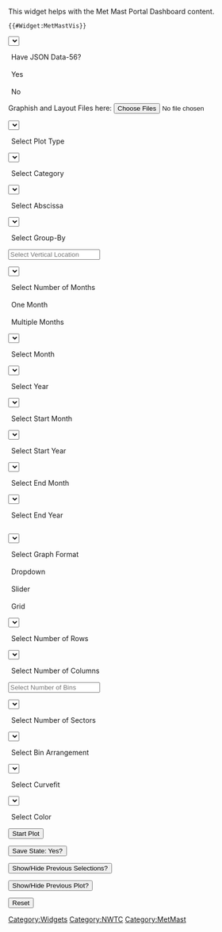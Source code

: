 <noinclude>This widget helps with the Met Mast Portal Dashboard content.

<pre>
{{#Widget:MetMastVis}}
</pre>

[[Category:Widgets]]
[[Category:NWTC]]
[[Category:MetMast]]

</noinclude>
<includeonly><!--Widget:MetMastVis-->

<!-- Load LaTeX rendering -->
<script src = "https://cdnjs.cloudflare.com/ajax/libs/mathjax/2.7.4/latest.js?config=TeX-AMS-MML_SVG" async type="text/javascript"></script>
<!-- Load d3.js and other visualization libraries -->
<script src = "http://d3js.org/d3.v3.min.js" charset = "utf-8" type="text/javascript"></script>
<script src = "https://code.jquery.com/jquery-3.3.1.min.js" type="text/javascript"></script>
<script src = "https://cdn.plot.ly/plotly-latest.min.js"type="text/javascript"></script>
<!-- Load papaparse.js -->
<script type = "text/javascript" src = "https://cdnjs.cloudflare.com/ajax/libs/PapaParse/4.1.2/papaparse.min.js" type="text/javascript"></script>

<select name = "pre_select" id = "pre_select" onchange = "data_select()">
 <option value = "null"> Have JSON Data-56? </option>
 <option value = "yes"> Yes </option>
 <option value = "no"> No </option>
</select> 

<label for = "files_select" id = "files_select_label"> Graphish and Layout Files here: </label>
<input type = "file" id = "files_select" accept = ".json" multiple>

<select name = "plot_select" id = "plot_select"  onmousedown = "fill_dropdown_plot()" onchange = "plot_select(this)">
 <option value = "null"> Select Plot Type </option>
</select>

<select name = "category_select" id = "category_select" onmousedown = "fill_dropdown_cats()" onchange = "category_select()">
 <option value = "null"> Select Category </option>
</select>

<select name = "abscissa_select" id = "abscissa_select" onmousedown = "fill_dropdown_cats()" onchange = "abscissa_select(this)">
 <option value = "null"> Select Abscissa </option>
</select>

<select name = "group-by_select" id = "group-by_select" onmousedown = "fill_dropdown_cats()" onchange = "groupby_select(this)">
 <option value = "null"> Select Group-By </option>
</select>

<input type = "number" id = "vertloc_select" value = ""  onchange = "vertloc_select(this)" placeholder = "Select Vertical Location">

<select name = "range_length_select" id = "range_length_select" onchange = "range_length_select(this)">
 <option value = "null"> Select Number of Months </option>
 <option value = "one_month"> One Month </option>
 <option value = "multiple"> Multiple Months </option>
</select>

<select name = "month_select" id = "month_select"  onmousedown = "fill_dropdown_month()" onchange = "month_select(this)">
 <option value = "null"> Select Month </option>
</select>

<select name = "year_select" id = "year_select" onmousedown = "fill_dropdown_year()" onchange = "year_select(this)">
 <option value = "null"> Select Year </option>
</select>

<select name = "start_month_select" id = "start_month_select" onmousedown = "fill_dropdown_month()" onchange = "start_month_select(this)">
 <option value = "null"> Select Start Month </option>
</select>

<select name = "start_year_select" id = "start_year_select" onmousedown = "fill_dropdown_year()" onchange = "start_year_select(this)">
 <option value = "null"> Select Start Year </option>
</select>

<select name = "end_month_select" id = "end_month_select" onmousedown = "fill_dropdown_month()" onchange = "end_month_select(this)">
 <option value = "null"> Select End Month </option>
</select>

<select name = "end_year_select" id = "end_year_select" onmousedown = "fill_dropdown_year()" onchange = "end_year_select(this)">
 <option value = "null"> Select End Year </option>					
</select>

<select name = "format_select" id = "format_select" onchange = "format_select()">
 <option value = "null"> Select Graph Format </option>
 <option value = "dropdown"> Dropdown </option>
 <option value = "slider"> Slider </option>
 <option value = "grid"> Grid </option>
</select>

<select name = "row_select" id = "row_select"  onmousedown = "fill_dropdown_row()" onchange = "row_select()">
 <option value = "null"> Select Number of Rows </option>
</select>

<select name = "col_select" id = "col_select" onmousedown = "fill_dropdown_col()" onchange = "col_select()">
 <option value = "null"> Select Number of Columns </option>
</select>

<input type = "number" id = "bin_select" value = "" placeholder = "Select Number of Bins" onchange = "bin_select()">

<select name = "sector_select" id = "sector_select" onmousedown = "fill_dropdown_sector()" onchange = "sector_select()">
 <option value = "null"> Select Number of Sectors </option>
</select>

<select name = "bin-arrange_select" id = "bin-arrange_select" onmousedown = "fill_dropdown_bina()" onchange = "bin_arrange_select()">
 <option value = "null"> Select Bin Arrangement </option>
</select>

<select name = "curvefit_select" id = "curvefit_select" onmousedown = "fill_dropdown_curvefit()" onchange = "curvefit_select()">
 <option value = "null"> Select Curvefit </option>
</select>

<select name = "color_select" id = "color_select" onmousedown = "fill_dropdown_color()" onchange = "color_select()">
 <option value = "null"> Select Color </option>
</select>

<button id = "start_plot" onclick = "start_plot()"> Start Plot </button>

<button id = "save" onclick = "save_state()"> Save State: Yes? </button>

<button id = "prev_sel" onclick = "prev_sel()"> Show/Hide Previous Selections? </button>

<button id = "prev_plot" onclick = "prev_plot()"> Show/Hide Previous Plot? </button>

<button id = "reset" onclick = "reloadPage()"> Reset </button>

<script>

//import "convert-csv-to-json";

// Insert Documentation Here
// test1
// 
//input_files = ["2013_January.csv","2013_February.csv","2013_March.csv","2013_April.csv","2013_May.csv","2013_June.csv","2013_July.csv","2013_August.csv","2013_September.csv","2013_October.csv","2013_November.csv","2013_December.csv"];
//input_files = ["2013_December.csv","2013_November.csv","2013_October.csv","2013_September.csv","2013_August.csv"];
//input_files = ["2013_December.csv","2013_November.csv"];
//input_files = ["2013_June.csv"];
//input_files = ["2017_January.csv"];

// input_files = [];
// year = 2017;
// for(var get_f = 0; get_f < monthnames().length; get_f++) {
//     input_files.push(year + "_" + monthnames()[get_f] + ".csv");
// }

//document.addEventListener('DOMContentLoaded', fill_dropdown(), false);
//document.getElementById("plot_select").addEventListener("webkitTransitionEnd", fill_dropdown());

// For multiple files (works for single also)
function parseData(createGraph, plot_type, month_list, basecolor, {category, abscissa, group_by, vertloc, range_length, format, row_select, col_select, curvefit, bins, nsector, bin_arrange} = {}) {

    var all_results = [];
    load.innerText = "Loading...";
    console.log(month_list);

    var url_list = [];
    for (var m = 0; m < month_list.length; m++) {
        url_list.push("https://s3-us-west-2.amazonaws.com/nrel-nwtc-metmast-uni/int/" + month_list[m]);
    }

    console.log(url_list);

    //for (var k = 0; k < input_files.length; k++) {
    for (var k = 0; k < month_list.length; k++) {
        Papa.parse(url_list[k], {
            download: true,

            complete: function(results) {
                all_results.push(results);

                if (all_results.length == month_list.length) {
                    createGraph(all_results, plot_type, month_list, basecolor, {category: category, abscissa: abscissa, group_by: group_by, vertloc: vertloc, range_length: range_length, format: format, rows: row_select, cols: col_select, curvefit: curvefit, nbins: bins, nsector: nsector, bin_arrange: bin_arrange})
                }

            }
        });   
    }

}

// Another method (probably quicker with no weird packages, but need a URL first)
// Plotly.d3.csv(rawDataURL, function(error, rawData))

// Calculate the domains of plot
function calcDomain_x(index, N) {

    var pad = 0.02;
    var width = 1 / N;
    
    return [
        index * (width) + pad / 2,
        (index + 1) * (width) - pad / 2
    ];

}

function calcDomain_y(index, N) {

    var pad = 0.02;
    var width = 1 / N;
    
    return [
        1 - ((index + 1) * (width) - pad / 2),
        1 - (index * (width) + pad / 2)
    ];

}

// Get cardinal directions for Wind Rose
function getCardinal(angle, nsector) {
    //easy to customize by changing the number of directions you have 
    
    var directions = nsector;
    
    var degree = 360 / directions;
    angle = angle + degree/2;

    if (nsector === 32) {
    
        if (angle >= 0 * degree && angle < 1 * degree)
            return "N";
        if (angle >= 1 * degree && angle < 2 * degree)
            return "NbE";
        if (angle >= 2 * degree && angle < 3 * degree)
            return "NNE";
        if (angle >= 3 * degree && angle < 4 * degree)
            return "NEbN";
        if (angle >= 4 * degree && angle < 5 * degree)
            return "NE";
        if (angle >= 5 * degree && angle < 6 * degree)
            return "NEbE";
        if (angle >= 6 * degree && angle < 7 * degree)
            return "ENE";
        if (angle >= 7 * degree && angle < 8 * degree)
            return "EbN";
        if (angle >= 8 * degree && angle < 9 * degree)
            return "E";
        if (angle >= 9 * degree && angle < 10 * degree)
            return "EbS";
        if (angle >= 10 * degree && angle < 11 * degree)
            return "ESE";
        if (angle >= 11 * degree && angle < 12 * degree)
            return "SEbE";
        if (angle >= 12 * degree && angle < 13 * degree)
            return "SE";
        if (angle >= 13 * degree && angle < 14 * degree)
            return "SEbS";
        if (angle >= 14 * degree && angle < 15 * degree)
            return "SSE";
        if (angle >= 15 * degree && angle < 16 * degree)
            return "SbE";
        if (angle >= 16 * degree && angle < 17 * degree)
            return "S";
        if (angle >= 17 * degree && angle < 18 * degree)
            return "SbW";
        if (angle >= 18 * degree && angle < 19 * degree)
            return "SSW";
        if (angle >= 19 * degree && angle < 20 * degree)
            return "SWbS";
        if (angle >= 20 * degree && angle < 21 * degree)
            return "SW";
        if (angle >= 21 * degree && angle < 22 * degree)
            return "SWbW";
        if (angle >= 22 * degree && angle < 23 * degree)
            return "WSW";
        if (angle >= 23 * degree && angle < 24 * degree)
            return "WbS";
        if (angle >= 24 * degree && angle < 25 * degree)
            return "W";
        if (angle >= 25 * degree && angle < 26 * degree)
            return "WbN";
        if (angle >= 26 * degree && angle < 27 * degree)
            return "WNW";
        if (angle >= 27 * degree && angle < 28 * degree)
            return "NWbW";
        if (angle >= 28 * degree && angle < 29 * degree)
            return "NW";
        if (angle >= 29 * degree && angle < 30 * degree)
            return "NWbN";
        if (angle >= 30 * degree && angle < 31 * degree)
            return "NNW";
        if (angle >= 31 * degree && angle < 32 * degree)
            return "NbW";

    }

    if (nsector === 16) {

        if (angle >= 0 * degree && angle < 1 * degree)
            return "N";
        if (angle >= 1 * degree && angle < 2 * degree)
            return "NNE";
        if (angle >= 2 * degree && angle < 3 * degree)
            return "NE";
        if (angle >= 3 * degree && angle < 4 * degree)
            return "ENE";
        if (angle >= 4 * degree && angle < 5 * degree)
            return "E";
        if (angle >= 5 * degree && angle < 6 * degree)
            return "ESE";
        if (angle >= 6 * degree && angle < 7 * degree)
            return "SE";
        if (angle >= 7 * degree && angle < 8 * degree)
            return "SSE";
        if (angle >= 8 * degree && angle < 9 * degree)
            return "S";
        if (angle >= 9 * degree && angle < 10 * degree)
            return "SSW";
        if (angle >= 10 * degree && angle < 11 * degree)
            return "SW";
        if (angle >= 11 * degree && angle < 12 * degree)
            return "WSW";
        if (angle >= 12 * degree && angle < 13 * degree)
            return "W";
        if (angle >= 13 * degree && angle < 14 * degree)
            return "WNW";
        if (angle >= 14 * degree && angle < 15 * degree)
            return "NW";
        if (angle >= 15 * degree && angle < 31 * degree)
            return "NNW";

    }

    if (nsector === 8) {

        if (angle >= 0 * degree && angle < 1 * degree)
            return "N";
        if (angle >= 1 * degree && angle < 2 * degree)
            return "NE";
        if (angle >= 2 * degree && angle < 3 * degree)
            return "E";
        if (angle >= 3 * degree && angle < 4 * degree)
            return "SE";
        if (angle >= 4 * degree && angle < 5 * degree)
            return "S";
        if (angle >= 5 * degree && angle < 6 * degree)
            return "SW";
        if (angle >= 6 * degree && angle < 7 * degree)
            return "W";
        if (angle >= 7 * degree && angle < 8 * degree)
            return "NW";

    }

    if (nsector === 4) {

        if (angle >= 0 * degree && angle < 1 * degree)
            return "N";
        if (angle >= 1 * degree && angle < 2 * degree)
            return "E";
        if (angle >= 2 * degree && angle < 3 * degree)
            return "S";
        if (angle >= 3 * degree && angle < 4 * degree)
            return "W";

    }
    
    return "N";
}

function titleCase(str) {

    if (typeof(str) === "string") {

        if (str === "ti") {

            return "TI (Turbulence Intensity)";

        } else if (str === "one_month") {

            return "One Month";

        } else {

            var return_this = str.toLowerCase().split(' ').map(function(word) {
                if (word === "tke") {
                    return "TKE";
                } else if (word === "z/l") {
                    return word;
                } else if (word === "monin-obukhov") {
                    return "Monin-Obukhov";
                } else {
                    return word.replace(word[0], word[0].toUpperCase());
                }
            }).join(' ');

            if (return_this === "Turbulent Kinetic Energy") {

                return "Turbulent Kinetic Energy (TKE)";

            } else {

                return return_this;

            }

        }

    } else {
    
        return str;
        
    }

}

function plot_types() {

    var plot_type = ["Single Profile", "Extra Profile", "Cumulative Profile", "Stability Profile", "Hourly", "Rose Figure", "Wind Direction Scatter", "Stability Wind Direction Scatter",
                     "Grouped Wind Direction Scatter", "Histogram", "Histogram by Stability", "Stacked Histogram by Stability",
                     "Normalized Histogram by Stability"];    

    return plot_type;

}

function extra_data_plots() {

    var plot_type = ["Extra Profile"];    

    return plot_type;

}

function basecolor_plots() {

    var plot_type = ["Single Profile", "Extra Profile", "Cumulative Profile", "Stability Profile", "Hourly", "Rose Figure", "Wind Direction Scatter", "Stability Wind Direction Scatter",
                     "Grouped Wind Direction Scatter", "Histogram", "Histogram by Stability", "Stacked Histogram by Stability",
                     "Normalized Histogram by Stability"];    

    return plot_type;

}

function cat_types() {

    var plot_type = ["Single Profile", "Extra Profile", "Cumulative Profile", "Stability Profile", "Hourly", "Rose Figure", "Wind Direction Scatter", "Stability Wind Direction Scatter",
                     "Grouped Wind Direction Scatter", "Histogram", "Histogram by Stability", "Stacked Histogram by Stability"];    

    return plot_type;

}

function abscissa_types() {

    var plot_type = ["Grouped Wind Direction Scatter"];    

    return plot_type;

}

function groupby_types() {

    var plot_type = ["Grouped Wind Direction Scatter"];    

    return plot_type;

}

function vertloc_plots() {

    var plot_type = ["Stability Profile", "Rose Figure", "Wind Direction Scatter", "Stability Wind Direction Scatter",
                     "Grouped Wind Direction Scatter", "Histogram", "Histogram by Stability", "Stacked Histogram by Stability",
                     "Normalized Histogram by Stability"];

    return plot_type;

}

function range_length_plots() {

    var plot_type = ["Stability Profile", "Hourly", "Wind Direction Scatter", "Grouped Wind Direction Scatter", "Histogram", 
                     "Stacked Histogram by Stability", "Normalized Histogram by Stability"];    

    return plot_type;

}

function one_month_plots() {

    var plot_type = ["Rose Figure", "Stability Wind Direction Scatter", "Histogram by Stability"];

    return plot_type;

}

function bin_plots() {

    var plot_type = ["Rose Figure", "Grouped Wind Direction Scatter", "Histogram", "Histogram by Stability"];

    return plot_type;

}    

function sector_plots() {

    var plot_type = ["Rose Figure"];

    return plot_type;

} 

function bin_arrange_plots() {

    var plot_type = ["Rose Figure"];

    return plot_type;

} 

function curvefit_plots() {

    var plot_type = ["Histogram"];

    return plot_type;

}   

function remove_dropdowns(current_id) {

    var ids = document.querySelectorAll('[id]');
    var id_array = Array.prototype.map.call(ids, function(element, anything) {
        return element.id;
    });

    var index_start = id_array.indexOf(current_id);
    var index_end = id_array.indexOf("prev_sel");

    // +1 so you don't remove the current ID
    for (var rma = index_start+1; rma < index_end; rma++) {

        document.getElementById(id_array[rma]).style.display = "none";

        if (document.getElementById(id_array[rma]).type != "file") {

            document.getElementById(id_array[rma]).value = "null";

        }

    }

}

function load_file(inputFiles) {

    // inputFiles.onchange = function(){
    //     var data = [];      // The results
    //     var pending = 0;    // How many outstanding operations we have
    
    //     Array.prototype.forEach.call(inputFiles.files, function(file, index) {

    //         var fr = new FileReader();
    //         fr.onload = function() {
    //             data[index] = fr.result;
    //             --pending;
    //             if (pending == 0) {
    //                 console.log(data);
    //                 // All requests are complete, you're done
    //             }
    //         }
    //         fr.readAsText(file);
    //         ++pending;
    //     });
    // }


    // function read_text(file_to_read) {

    //     return new Promise((resolve, reject) => {
    //         var fr = new FileReader();  
    //         fr.onload = resolve;  // CHANGE to whatever function you want which would eventually call resolve
    //         fr.readAsText(file_to_read);
    //     });

        // const readUploadedFileAsText = (file_to_read) => {
        //     const temporaryFileReader = new FileReader();
          
        //     return new Promise((resolve, reject) => {
        //         temporaryFileReader.onerror = () => {
        //             temporaryFileReader.abort();
        //                 reject(new DOMException("Problem parsing input file."));
        //         };
          
        //         temporaryFileReader.onload = () => {
        //             resolve(temporaryFileReader.result);
        //         };
        //         temporaryFileReader.readAsText(file_to_read);
        //     });
        // };

        // return readUploadedFileAsText();

        // fr.readAsText(file_to_read);

        // return function out() {
            
        //     return fr;

        // };

        // return out;

    // }

    //var fr = new FileReader();        
    //fr.onload = receivedText;
    // file.onchange = function(){
    //     var promise = Promise.resolve();
    //     file.files.map( file0 => promise.then(()=> read_text(file0)));
    //     promise.then(() => console.log(file0));
    // }
    //var test_this = read_text(file);

    // function receivedText() {

    // }

    //console.log(test_this);

    //return test_this;
    
}

function get_cats() {

    var plot_type = ["Single Profile", "Extra Profile", "Cumulative Profile", "Stability Profile", "Hourly", "Rose Figure", "Wind Direction Scatter", "Stability Wind Direction Scatter",
                     "Grouped Wind Direction Scatter", "Histogram", "Histogram by Stability", "Stacked Histogram by Stability",
                     "Normalized Histogram by Stability"]; 
                     
    var cat_obj = {};

    for (var g = 0; g < plot_type.length; g++) {

        if (plot_type[g] === "Extra Profile") {

            cat_obj[plot_type[g]] = cat_extra();

        } else {

            cat_obj[plot_type[g]] = categories_to_keep();

        }

    }

    return cat_obj;

}

function get_range(plot_type) {

    // var plot_type = ["Single Profile", "Extra Profile", "Cumulative Profile", "Stability Profile", "Hourly", "Rose Figure", "Wind Direction Scatter", "Stability Wind Direction Scatter",
    //                  "Grouped Wind Direction Scatter", "Histogram", "Histogram by Stability", "Stacked Histogram by Stability",
    //                  "Normalized Histogram by Stability"]; 
                     
    var range_obj = {};

    if (one_month_plots().indexOf(plot_type) === -1) {

        range_obj["One Month"] = "one_month";
        range_obj["Multiple Months"] = "multiple";

    } else {

        range_obj["One Month"] = "one_month";

    }

    return range_obj;

}

function get_plot_inputs(pt, rl) {

    var basecolor = "color_select";
    var category = "category_select";
    var abscissa = "abscissa_select";
    var group_by = "group-by_select";
    var vertloc = "vertloc_select";
    var range_length = "range_length_select";
    var format = "format_select";
    var row = "row_select";
    var col = "col_select";
    var curvefit = "curvefit_select";
    var bins = "bin_select";
    var nsector = "sector_select";
    var bin_arrange = "bin-arrange_select";

    var plot_inputs_obj = {};
    var all_plot_types = plot_types();

    for (var p = 0; p < all_plot_types.length; p++) {

        plot_inputs_obj[all_plot_types[p]] = [];

        if (basecolor_plots().indexOf(all_plot_types[p]) != -1) {

            plot_inputs_obj[all_plot_types[p]].push(basecolor);

        }

        if (cat_types().indexOf(all_plot_types[p]) != -1) {

            plot_inputs_obj[all_plot_types[p]].push(category);

        }

        if (abscissa_types().indexOf(all_plot_types[p]) != -1) {

            plot_inputs_obj[all_plot_types[p]].push(abscissa);
            
        }

        if (groupby_types().indexOf(all_plot_types[p]) != -1) {

            plot_inputs_obj[all_plot_types[p]].push(group_by);
            
        }

        if (vertloc_plots().indexOf(all_plot_types[p]) != -1) {

            plot_inputs_obj[all_plot_types[p]].push(vertloc);
            
        }

        if (range_length_plots().indexOf(all_plot_types[p]) != -1) {

            plot_inputs_obj[all_plot_types[p]].push(range_length);

            if (rl === "multiple") {

                plot_inputs_obj[all_plot_types[p]].push(format);
                plot_inputs_obj[all_plot_types[p]].push(row);
                plot_inputs_obj[all_plot_types[p]].push(col);

            }
            
        }

        if (curvefit_plots().indexOf(all_plot_types[p]) != -1) {

            plot_inputs_obj[all_plot_types[p]].push(curvefit);
            
        }

        if (bin_plots().indexOf(all_plot_types[p]) != -1) {

            plot_inputs_obj[all_plot_types[p]].push(bins);
            
        }

        if (sector_plots().indexOf(all_plot_types[p]) != -1) {

            plot_inputs_obj[all_plot_types[p]].push(nsector);
            
        }

        if (bin_arrange_plots().indexOf(all_plot_types[p]) != -1) {

            plot_inputs_obj[all_plot_types[p]].push(bin_arrange);
            
        }

    }

    var plot_input_list = plot_inputs_obj[pt];

    return plot_input_list;

}

function setPrevious(id) {

    document.getElementById("previous").value = document.getElementById(id).selectedIndex;
    //console.log(document.getElementById(id).value);

}

function fill_dropdown_plot() {

    if (document.getElementById("plot_select").style.display === "inline") {

        var plot_list = document.getElementById("plot_select");

        if (plot_list.options.length < plot_types().length) {

            for (var plot = 0; plot < plot_types().length; plot++) {
                plot_list.options[plot_list.options.length] = new Option(plot_types()[plot],plot_types()[plot]);         
            }

        }  

        var plot_type = document.getElementById("plot_select").value;

    }

}

function fill_dropdown_cats() {

    var fill_cats = ["category_select", "abscissa_select", "group-by_select"];

    for (var f = 0; f < fill_cats.length; f++) {

        if (document.getElementById(fill_cats[f]).style.display === "inline") {

            var cat_list = document.getElementById(fill_cats[f]);
            var plot_type = document.getElementById("plot_select").value;

            var list_length = cat_list.options.length;

            var text_here = titleCase(fill_cats[f].split("_")[0]); 

            while (list_length > 0) {
    
                document.getElementById(fill_cats[f]).remove(0);
                var list_length = cat_list.options.length;

            }  

            cat_list.options[cat_list.options.length] = new Option("Select "+text_here,"null"); 

            if (extra_data_plots().indexOf(plot_type) != -1) {     

                for (var cat = 0; cat < cat_extra().length; cat++) {
                    cat_list.options[cat_list.options.length] = new Option(titleCase(cat_extra()[cat]),cat_extra()[cat]);         
                }

            } else {
    
                for (var cat = 0; cat < categories_to_keep().length; cat++) {
                    cat_list.options[cat_list.options.length] = new Option(titleCase(categories_to_keep()[cat]),categories_to_keep()[cat]);         
                } 

            }

        }

    }

}

// not required
// function fill_dropdown_range() {

//     if (document.getElementById("range_length_select").style.display === "inline") {

//         var cat_list = document.getElementById("range_length_select");
//         const limit = 2;

//         if (cat_list.options.length < limit) {

//             var plot_type = document.getElementById("plot_select");

//             if (one_month_plots().indexOf(plot_type) === -1) {

//                 cat_list.options[cat_list.options.length] = new Option("Multiple","multiple"); 
//                 cat_list.options[cat_list.options.length] = new Option("One Month","one_month");

//             } else {

//                 cat_list.options[cat_list.options.length] = new Option("One Month","one_month"); 

//             }

//         }

//     }

// }

function fill_dropdown_month() {

    var fill_months = ["month_select", "start_month_select", "end_month_select"];

    for (var f = 0; f < fill_months.length; f++) {

        if (document.getElementById(fill_months[f]).style.display === "inline") {

            var month_list = document.getElementById(fill_months[f]);

            if (month_list.options.length < monthnames().length) {

                var months = monthnames();

                for (var month = 0; month < months.length; month++) {

                    month_list.options[month_list.options.length] = new Option(months[month],months[month]); 

                }

            }

        }

    }

}

function fill_dropdown_year() {

    var fill_years= ["year_select", "start_year_select", "end_year_select"];

    for (var f = 0; f < fill_years.length; f++) {

        if (document.getElementById(fill_years[f]).style.display === "inline") {

            var year_list = document.getElementById(fill_years[f]);

            if (year_list.options.length < yearnames().length) {

                var years = yearnames();

                for (var year = 0; year < years.length; year++) {

                    year_list.options[year_list.options.length] = new Option(years[year],years[year]); 

                }

            }

        }

    }

}

function fill_dropdown_sector() {

    if (document.getElementById("sector_select").style.display === "inline") {

        document.getElementById("bin-arrange_select").style.display = "inline";

        var sector_list = document.getElementById("sector_select");
        var fill_sectors = ["4","8","16","32"];

        if (sector_list.options.length < fill_sectors.length) {

            for (var sector = 0; sector < fill_sectors.length; sector++) {

                sector_list.options[sector_list.options.length] = new Option(fill_sectors[sector],fill_sectors[sector]); 

            }

        }

    }

}

function fill_dropdown_bina() {

    if (document.getElementById("bin-arrange_select").style.display === "inline") {

        document.getElementById("color_select").style.display = "inline";

        var bin_arrange_list = document.getElementById("bin-arrange_select");
        var fill_bin_arrange = ["Linear", "Inverse-Log"];

        if (bin_arrange_list.options.length < fill_bin_arrange.length) {

            for (var ba = 0; ba < fill_bin_arrange.length; ba++) {

                bin_arrange_list.options[bin_arrange_list.options.length] = new Option(fill_bin_arrange[ba],fill_bin_arrange[ba]); 

            }

        }

    }

}

function fill_dropdown_curvefit() {

    if (document.getElementById("curvefit_select").style.display === "inline") {

        var curvefit_list = document.getElementById("curvefit_select");
        var curvefit_arrange = ["None", "Exponential", "Rayleigh", "Lognormal", "Normal", "Weibull"];

        if (curvefit_list.options.length < curvefit_arrange.length) {

            for (var cf = 0; cf < curvefit_arrange.length; cf++) {

                curvefit_list.options[curvefit_list.options.length] = new Option(curvefit_arrange[cf],curvefit_arrange[cf]); 

            }

        }

    }

}

function fill_dropdown_color() {

    if (document.getElementById("color_select").style.display === "inline") {

        var color_list = document.getElementById("color_select");
        var range_type = document.getElementById("range_length_select").value;

        // fix this later after testing
        // if (range_type === "one_month") {

        //     var color_arrange = ["Red", "Green", "Blue", "Gray"];

        // } else {

        //     var color_arrange = ["Red", "Green", "Blue", "Gray", "Cycle", "Span"];

        // }

        var color_arrange = ["red", "green", "blue", "gray", "cycle", "span"];

        if (color_list.options.length < color_arrange.length) {

            for (var ca = 0; ca < color_arrange.length; ca++) {

                color_list.options[color_list.options.length] = new Option(titleCase(color_arrange[ca]),color_arrange[ca]); 

            }

        }

    }

}

function fill_dropdown_row() {
    
    var cat_list = document.getElementById("row_select");
    var list_length = cat_list.options.length;

    while (list_length > 0) {

        document.getElementById("row_select").remove(0);
        var list_length = document.getElementById("row_select").options.length;

    }  

    cat_list.options[cat_list.options.length] = new Option("Select Number of Rows","null"); 

    var plot_type = document.getElementById("plot_select").value;
    var start_month = String(document.getElementById("start_month_select").value);
    var start_year = parseInt(document.getElementById("start_year_select").value);
    var end_month = String(document.getElementById("end_month_select").value);
    var end_year = parseInt(document.getElementById("end_year_select").value);

    var month_list = get_file_range(plot_type, start_month, start_year, end_month, end_year);

    var combos = get_grid_format(month_list.length);
    var select_row = document.getElementById("row_select");
    
    var combo_list = [];
    for (var c = 0; c < Object.keys(combos).length; c++) {
        combo_list.push(combos[Object.keys(combos)[c]][0]);
    }
 
    if (select_row.options.length <= Object.keys(combos).length) {

        for (var c = 0; c < Object.keys(combos).length; c++) {
            select_row.options[select_row.options.length] = new Option("" + combos[Object.keys(combos)[c]][0], combos[Object.keys(combos)[c]][0]);
        }

    }

    document.getElementById("col_select").value = "null";
    
}

function fill_dropdown_col() {

    var cat_list = document.getElementById("col_select");
    var list_length = cat_list.options.length;

    while (list_length > 0) {

        document.getElementById("col_select").remove(0);
        var list_length = document.getElementById("col_select").options.length;

    }  

    cat_list.options[cat_list.options.length] = new Option("Select Number of Columns","null"); 

    var plot_type = document.getElementById("plot_select").value;
    var start_month = String(document.getElementById("start_month_select").value);
    var start_year = parseInt(document.getElementById("start_year_select").value);
    var end_month = String(document.getElementById("end_month_select").value);
    var end_year = parseInt(document.getElementById("end_year_select").value);

    var month_list = get_file_range(plot_type, start_month, start_year, end_month, end_year);

    var combos = get_grid_format(month_list.length);
    var select_row = document.getElementById("row_select");
    var select_col = document.getElementById("col_select");
    
    var combo_list = [];
    for (var c = 0; c < Object.keys(combos).length; c++) {
        combo_list.push(combos[Object.keys(combos)[c]][0]);
    }

    n1r = document.getElementsByName("row_select");
    n2r = Array.prototype.slice.call(n1r);
    n3r = n2r[0].childNodes.length;

    n1c = document.getElementsByName("col_select");
    n2c = Array.prototype.slice.call(n1c);
    n3c = n2c[0].childNodes.length;

    if ((n3r <= (3 + combo_list.length)) && (n3c <= 3)) {

        var group_in = 0;
        for (var gi = 0; gi < Object.keys(combos).length; gi++) {

            if (combos[Object.keys(combos)[gi]][0] === parseInt(select_row.value)) {
                group_in = gi;
                select_col.options[select_col.options.length] = new Option("" + combos[""+group_in][1], combos[""+group_in][1]);
            }

        }
        
    }
    
}

function data_select() {

    remove_dropdowns("pre_select");
    var pre_data = document.getElementById("pre_select").value;

    if (pre_data === "yes") {

        document.getElementById("files_select_label").style.display = "inline";    
        document.getElementById("files_select").style.display = "inline";         

        var user_files = document.getElementById("files_select"); 

        user_files.onchange = function(){

            var data = [];      
            var pending = 0;   
        
            Array.prototype.forEach.call(user_files.files, function(file, index) {

                var fr = new FileReader();
                fr.onload = function() {
                    data[index] = fr.result;
                    --pending;
                    if (pending == 0) {
   
                        load.innerText = "Loading...";

                        for (var streams = 0; streams < data.length; streams++) {
                            if (data[streams].charAt(0) === "[") {
                                graphish_data = data[streams];
                            } else {
                                layout_data = data[streams];
                            }
                        }

                        var graphish = JSON.parse(graphish_data);
                        var layout = JSON.parse(layout_data);

                        Plotly.newPlot("chart", graphish, layout)

                        load.innerText += "Done!";

                    }
                }
                fr.readAsText(file);
                ++pending;
            });

        }

    } else if (pre_data === "no") {
 
        document.getElementById("plot_select").style.display = "inline";    

    } 

}

function plot_select(plot_type) {

    remove_dropdowns("plot_select");
    var plot_type = document.getElementById("plot_select").value;

    if (extra_data_plots().indexOf(plot_type) != -1) {

        document.getElementById("category_select").style.display = "none";

    } else {

        document.getElementById("category_select").style.display = "none";

    }

    if (cat_types().indexOf(plot_type) != -1) {

        document.getElementById("category_select").style.display = "inline";

    } else {

        document.getElementById("vertloc_select").style.display = "inline";

    }

}

function category_select() {

    var plot_type = document.getElementById("plot_select").value;

    if (abscissa_types().indexOf(plot_type) != -1) {

        document.getElementById("abscissa_select").style.display = "inline";

    } else {

        document.getElementById("vertloc_select").style.display = "inline";

    }

}

function abscissa_select() {

    var plot_type = document.getElementById("plot_select").value;

    document.getElementById("group-by_select").style.display = "inline";


}

function groupby_select() {

    var plot_type = document.getElementById("plot_select").value;

    if (vertloc_plots().indexOf(plot_type) === -1) {

        document.getElementById("range_length_select").style.display = "inline";

    } else {

        document.getElementById("vertloc_select").style.display = "inline";

    }

}

function vertloc_select() {

    var plot_type = document.getElementById("plot_select").value;

    if (one_month_plots().indexOf(plot_type) === -1) {

        document.getElementById("range_length_select").style.display = "inline";

    } else {

        document.getElementById("month_select").style.display = "inline";

    }

}

function range_length_select() {

    var range_length = document.getElementById("range_length_select").value;
    remove_dropdowns("range_length_select");

    if (range_length === "one_month") {

        document.getElementById("month_select").style.display = "inline";

    } else {

        document.getElementById("start_month_select").style.display = "inline";

    }

}

function month_select() {

    document.getElementById("year_select").style.display = "inline";

}

function year_select() {

    var plot_type = document.getElementById("plot_select").value;

    if (bin_plots().indexOf(plot_type) != -1) {

        document.getElementById("bin_select").style.display = "inline";

    } else {

        document.getElementById("color_select").style.display = "inline";

    }

}

function start_month_select() {

    document.getElementById("start_year_select").style.display = "inline";
    document.getElementById("row_select").value = "null";
    document.getElementById("col_select").value = "null";

}

function start_year_select() {

    document.getElementById("end_month_select").style.display = "inline";
    document.getElementById("row_select").value = "null";
    document.getElementById("col_select").value = "null";

}

function end_month_select() {

    document.getElementById("end_year_select").style.display = "inline";
    document.getElementById("row_select").value = "null";
    document.getElementById("col_select").value = "null";

}

function end_year_select() {

    document.getElementById("format_select").style.display = "inline";
    document.getElementById("row_select").value = "null";
    document.getElementById("col_select").value = "null";

}

function format_select() {

    var format = document.getElementById("format_select").value;

    if (format === "grid") {

        document.getElementById("row_select").style.display = "inline";

    } else {

        document.getElementById("color_select").style.display = "inline";

    }

}

function row_select() {

    document.getElementById("col_select").style.display = "inline";

}

function col_select() {

    document.getElementById("color_select").style.display = "inline";

}

// curvefit with added filter for one month only ... at least for now
function bin_select() {

    var plot_type = document.getElementById("plot_select").value;

    if (sector_plots().indexOf(plot_type) != -1) {

        document.getElementById("sector_select").style.display = "inline";

    } else if (curvefit_plots().indexOf(plot_type) != -1) {

        document.getElementById("curvefit_select").style.display = "inline";

    } else {

        document.getElementById("color_select").style.display = "inline";

    }

}

function sector_select() {

    //var plot_type = document.getElementById("plot_select").value;

    document.getElementById("bin-arrange_select").style.display = "inline";

}

function bin_arrange_select() {

    //var plot_type = document.getElementById("plot_select").value;

    document.getElementById("color_select").style.display = "inline";

}

function curvefit_select() {

    //var plot_type = document.getElementById("plot_select").value;

    document.getElementById("color_select").style.display = "inline";

}

function color_select() {

    //var plot_type = document.getElementById("plot_select").value;
    
    document.getElementById("start_plot").style.display = "inline";

}

function prev_plot() {

    var plotly_info = state_saver2.getState();

    if (plotly_info == undefined) {
 
        alert("Meanie ... you tried to break me! You have no previous plots!");

    } else {

        var prev_plot_state = document.getElementById("prev_chart").style.display;
    
        if (prev_plot_state != "inline") {

            load.innerText = "Loading...";

            document.getElementById("prev_chart").style.display = "inline";

            var graphish = plotly_info[0];
            var layout = plotly_info[1];

            Plotly.newPlot("prev_chart", graphish, layout)

            load.innerText += "Done!";

        } else {

            document.getElementById("prev_chart").style.display = "none";

        }

    }

}

function prev_sel() {

    var table_state = document.getElementById("var_table").style.display;
    
    if (table_state != "inline") {

        document.getElementById("var_table").style.display = "inline";

    } else {

        document.getElementById("var_table").style.display = "none";

    }

}

function start_plot(start_type) {

    // var ids = document.querySelectorAll('[id]');
    // var id_array = Array.prototype.map.call(ids, function(element, anything) {
    //     return element.id;
    // });

    // var start_ind = id_array.indexOf("plot_select");
    // var end_ind = id_array.indexOf("start_plot");

    var pt = document.getElementById("plot_select").value;
    var rl = document.getElementById("range_length_select").value;

    var id_array = get_plot_inputs(pt, rl);
    var alerts = 0;
    var middle_string_list = [];

    for (var loop = 0; loop < id_array.length; loop++) {

        if (document.getElementById(id_array[loop]).value === "null") {

            alerts += 1;

            var num_splits = id_array[loop].split("_").length - 1;
            var middle_string = "";

            for (var i = 0; i < num_splits; i++) {

                middle_string += titleCase(id_array[loop].split("_")[i]);

                if (num_splits > 1) {

                    middle_string += " ";

                }

            }

            middle_string_list.push(middle_string);

        }

    }

    if (alerts === 0) {

        var element = document.getElementById("chart");
        var class_name = element.className;
    
        if (class_name === "js-plotly-plot") {
    
            element.innerHTML = "";
    
        }

        var plot_type = document.getElementById("plot_select").value;

        if (one_month_plots().indexOf(plot_type) != -1) {

            var range_length = "one_month";

        } else {

            var range_length = document.getElementById("range_length_select").value;

        }

        if (range_length === "one_month") {

            var month_final = document.getElementById("month_select").value;
            var year_final = document.getElementById("year_select").value;

            if (plot_type === "Extra Profile") {

                var input_file_string = year_final + "_" + month_final + "_E.csv";

            } else {

                var input_file_string = year_final + "_" + month_final + ".csv";
            
            }

            var input_file_list = [];
            input_file_list.push(input_file_string);

        } else {

            var plot_type = document.getElementById("plot_select").value;
            var start_month = String(document.getElementById("start_month_select").value);
            var start_year = parseInt(document.getElementById("start_year_select").value);
            var end_month = String(document.getElementById("end_month_select").value);
            var end_year = parseInt(document.getElementById("end_year_select").value);
        
            var input_file_list = get_file_range(plot_type, start_month, start_year, end_month, end_year);

        }

        var basecolor = document.getElementById("color_select").value;
        var category = document.getElementById("category_select").value;
        var abscissa = document.getElementById("abscissa_select").value;
        var group_by = document.getElementById("group-by_select").value;
        var vertloc = document.getElementById("vertloc_select").value;
        var format = document.getElementById("format_select").value;
        var row = document.getElementById("row_select").value;
        var col = document.getElementById("col_select").value;
        var curvefit = document.getElementById("curvefit_select").value;
        var bins = document.getElementById("bin_select").value;
        var nsector = document.getElementById("sector_select").value;
        var bin_arrange = document.getElementById("bin-arrange_select").value;

        parseData(createGraph, plot_type, input_file_list, basecolor, {category: category, abscissa: abscissa, group_by: group_by, vertloc: vertloc, range_length: range_length, format: format, row_select: row_select, col_select: col_select, curvefit: curvefit, bins: bins, nsector: nsector, bin_arrange: bin_arrange});
        
    } else {

        var final_string = "";

        if (middle_string_list.length > 1) {
    
            for (var ms = 0; ms < middle_string_list.length; ms++) {
    
                if (ms === (middle_string_list.length-1)) {
    
                    final_string += (middle_string_list[ms]);
    
                } else {
    
                    final_string += (middle_string_list[ms] + " and ");
    
                }
    
            }
    
        } else {
    
            final_string = middle_string_list[0];
    
        }
    
        alert('Why you so mean to me and want to break me :(?? Missing "' + final_string + '" Dropdown Input');

    }

}

function get_file_range(plot_type, start_month, start_year, end_month, end_year) {

    var file_list = [];
    var mn = monthnames();

    var start_ind = mn.indexOf(start_month);
    var end_ind = mn.indexOf(end_month);
    var total_months = ((end_year - start_year) * 12) + (end_ind - start_ind);
    
    var year_ind = start_year;
    var month = start_month;
    
    var month_ind = mn.indexOf(start_month);

    for (var im = 0; im < total_months; im++) {
        month_ind = month_ind % 12;
        
        if ((month_ind === 0) && (im != 0)) {
            year_ind += 1;
        }

        if (extra_data_plots().indexOf(plot_type) != -1) {

            file_list.push(year_ind + "_" + mn[month_ind] + "_E.csv");

        } else {

            file_list.push(year_ind + "_" + mn[month_ind] + ".csv");

        }

        month_ind += 1;

    }

    if (extra_data_plots().indexOf(plot_type) != -1) {

        file_list.push(end_year + "_" + end_month + "_E.csv");

    } else {
    
        file_list.push(end_year + "_" + end_month + ".csv");

    }

    return file_list;

}

function get_grid_format(graph_total) {

    var factors = [];
    var quotient = 0;
  
    for (var i = 1; i <= graph_total; i++){
        quotient = graph_total/i;
  
        if (quotient === Math.floor(quotient)){
            factors.push(i); 
        }

    }

    if ((factors.length === 2) && (graph_total > 3)) {

        var quotient = 0;
      
        for (var i = 1; i <= (graph_total+1); i++){
            quotient = (graph_total+1)/i;
      
            if (quotient === Math.floor(quotient) && (i != 1) & (i != graph_total+1)) {
                factors.push(i); 
            }
    
        }

    }

    var factor_dict = {};
    factors.sort(function(a, b) {return a - b;});

    for (var f = 0; f < factors.length/2; f++) {
        factor_dict[""+(f*2)] = [factors[f],factors[factors.length-f-1]];
        factor_dict[""+((f*2)+1)] = [factors[f],factors[factors.length-f-1]].reverse();
    }

    return factor_dict;

}

// For multiple files (works for single also) 
function createGraph(all_results, plot_type, new_files, basecolor, {category, abscissa, group_by, vertloc, range_length, format, rows, cols, curvefit, nbins, nsector, bin_arrange} = {}) { 

    var rows = parseInt(rows);
    var cols = parseInt(cols);
    var nbins = parseInt(nbins);
    var nsector = parseInt(nsector);

    ////////////////////////////////////////////////////
    var table_obj = {
        "Plot Type": plot_type,
        "Category": category,
        "Abscissa": abscissa,
        "Group-By": group_by,
        "Vertical Location": vertloc,
        "Range Length": range_length,
        "Format": format,
        "Rows": rows,
        "Columns": cols,
        "Bins": nbins,
        "Sectors": nsector,
        "Bin-Arrange": bin_arrange,
        "Curvefit": curvefit,
        "Color": basecolor
    }

    if (range_length === "multiple") {

        table_obj["Start Month"] = new_files[0].split("_")[1].split(".")[0];
        table_obj["Start Year"] = new_files[0].split("_")[0];
        table_obj["End Month"] = new_files[new_files.length-1].split("_")[1].split(".")[0];
        table_obj["End Year"] = new_files[new_files.length-1].split("_")[0];

    } else {

        table_obj["Month"] =  new_files[0].split("_")[1].split(".")[0];
        table_obj["Year"] = new_files[0].split("_")[0];

    }
    
    var table = document.getElementById("var_table");
    table.innerHTML = '<tr><th colspan = "2"> Previous Selections </th></tr>';

    for (var t = 0; t < Object.keys(table_obj).length; t++) {

        if ((table_obj[Object.keys(table_obj)[t]] != "null") && (typeof(table_obj[Object.keys(table_obj)[t]]) === "string")) {

            var new_row = table.insertRow(table.rows.length);
            new_row.insertCell(0).innerHTML = Object.keys(table_obj)[t];
            new_row.insertCell(1).innerHTML = titleCase(table_obj[Object.keys(table_obj)[t]]);

        }

    }
    ////////////////////////////////////////////////////

    var graphish, layout;

    if (plot_type === "Single Profile") {

        [graphish, layout] = single_prof(all_results, new_files, category, basecolor);

    }

    if (plot_type === "Extra Profile") {

        [graphish, layout] = extra_prof(all_results, new_files, category, basecolor);

    }

    if (plot_type === "Cumulative Profile") {

        [graphish, layout] = cumulative_prof(all_results, new_files, category, basecolor);

    }

    if (plot_type === "Stability Profile") {

        if (range_length === "one_month") {
            [graphish, layout] = stab_prof(all_results, new_files, category, vertloc, basecolor);
        }
        if (range_length === "multiple") {
            [graphish, layout] = monthly_stab_prof(all_results, new_files, category, vertloc, basecolor, format, {rows: rows, cols: cols});
        }

    }

    if (plot_type === "Hourly") {

        if (range_length === "one_month") {
            [graphish, layout] = hourly(all_results, new_files, category, basecolor);
        }
        if (range_length === "multiple") {
            [graphish, layout] = monthly_hourly(all_results, new_files, category, basecolor, format, rows, cols);
        }

    }

    if (plot_type === "Rose Figure") {

        [graphish, layout] = rose_fig(all_results, new_files, category, vertloc, basecolor, nbins, bin_arrange, nsector);

    }

    if (plot_type === "Wind Direction Scatter") {

        if (range_length === "one_month") {
            [graphish, layout] = winddir_scatter(all_results, new_files, category, vertloc, basecolor);
        }
        if (range_length === "multiple") {
            [graphish, layout] = monthly_winddir_scatter(all_results, new_files, category, vertloc, basecolor, format, rows, cols);
        }

    }

    if (plot_type === "Stability Wind Direction Scatter") {

        [graphish, layout] = stab_winddir_scatter(all_results, new_files, category, vertloc, basecolor);        

    }

    if (plot_type === "Grouped Wind Direction Scatter") {

        if (range_length === "one_month") {
            [graphish, layout] = groupby_winddir_scatter(all_results, new_files, category, abscissa, group_by, vertloc, basecolor, nbins);
        }
        if (range_length === "multiple") {
            [graphish, layout] = monthly_groupby_winddir_scatter(all_results, new_files, category, abscissa, group_by, vertloc, basecolor, nbins, format, rows, cols);
        }

    }

    if (plot_type === "Histogram") {

        if (range_length === "one_month") {
            [graphish, layout] = hist(all_results, new_files, category, vertloc, basecolor, nbins, curvefit);
        }
        if (range_length === "multiple") {
            [graphish, layout] = monthly_hist(all_results, new_files, category, vertloc, basecolor, nbins, format, rows, cols);
        }

    }

    if (plot_type === "Histogram by Stability") {
        
        [graphish, layout] = hist_by_stab(all_results, new_files, category, vertloc, basecolor, nbins);

    }

    if (plot_type === "Stacked Histogram by Stability") {

        if (range_length === "one_month") {

            [graphish, layout] = stacked_hist_by_stab(all_results, new_files, category, vertloc, basecolor);
        }
        if (range_length === "multiple") {

            [graphish, layout] = monthly_stacked_hist_by_stab(all_results, new_files, category, vertloc, basecolor, format, rows, cols);
        }

    }

    if (plot_type === "Normalized Histogram by Stability") {

        if (range_length === "one_month") {
            [graphish, layout] = norm_hist_by_stab(all_results, new_files, vertloc, basecolor);
        }

        if (range_length === "multiple") {
            [graphish, layout] = monthly_norm_hist_by_stab(all_results, new_files, vertloc, basecolor, format, rows, cols);
        }

    }

    // console.log(graphish);
    // console.log(layout);

    Plotly.newPlot("chart", graphish, layout)
    load.innerText += "Done!";

    document.getElementById("save").style.display = "inline";
    document.getElementById("prev_plot").style.display = "inline";
    document.getElementById("prev_sel").style.display = "inline";
    state_saver2.changeState(state_saver.getState());
    state_saver.changeState([graphish,layout]);

}
    
// Reload the page if required
function reloadPage() {

    location.reload();

}

// Save state 

var state_saver = (function () {
    var state; 

    var pub = {};

    pub.changeState = function (newstate) {
        state = newstate;
    };

    pub.getState = function() {
        return state;
    }

    return pub; 
}());

var state_saver2 = (function () {
    var state; 

    var pub = {};

    pub.changeState = function (newstate) {
        state = newstate;
    };

    pub.getState = function() {
        return state;
    }

    return pub; 
}());

function download(filename, text) {

    var element = document.createElement('a');
    element.setAttribute('href', 'data:text/plain;charset=utf-8,' + encodeURIComponent(text));
    element.setAttribute('download', filename);

    element.style.display = 'none';
    document.body.appendChild(element);

    element.click();

    document.body.removeChild(element);

}

function save_state() {

    var plotly_info = state_saver.getState();
    var graphish = plotly_info[0];
    var layout = plotly_info[1]

    var json_graphish = JSON.stringify(graphish);
    var json_layout = JSON.stringify(layout);

    var date_obj = new Date();
    var time_info = date_obj.getTime();

    var name_graphish = "graphish_" + time_info + ".json";
    var name_layout = "layout_" + time_info + ".json";

    // Harder and less dynamic
    // var fs = require("fs");
    // fs.writeFile("graphish_"+time_info+".json", json_graphish, "utf8", callback);
    // fs.writeFile("layout_"+time_info+".json", json_layout, "utf8", callback);

    download(name_graphish, json_graphish);
    download(name_layout, json_layout);

}

//parseData(createGraph,input_files)

///////////////////////////////////////////////////////////////

function process_extra(all_results, j) {

    // Convert CSV to JSON ... need to create dynamic labels in
    // place of 7 and 10
    var arrays = all_results[j].data;
    var keys = arrays[0];
    var values = arrays.slice(1);

    // To display the data columns and values
    // console.log(keys);
    // console.log(values);

    var object1 = new Object();
    // remove -1 in code with QC data
    for (k = 0; k < keys.length; k++) {
        var new_values = [];
        for (v = 0; v < values.length; v++) {
            new_values.push(values[v][k]);
        }
        if (Object.keys(object1).indexOf(keys[k]) == -1) {
            object1[keys[k]] = new_values;
        } else {
            object1[keys[k]+"_adv"] = new_values;
        }
    }  
    
    return object1;

}

function process_data(all_results, j) {

    // Convert CSV to JSON ... need to create dynamic labels in
    // place of 7 and 10
    var arrays = all_results[j].data;
    var keys = arrays[7];
    var values = arrays.slice(10);

    // To display the data columns and values
    // console.log(keys);
    // console.log(values);

    var object1 = new Object();
    // remove -1 in code with QC data
    for (k = 0; k < (keys.length-1); k++) {
        var new_values = [];
        for (v = 0; v < values.length; v++) {
            new_values.push(values[v][k]);
        }
        if (Object.keys(object1).indexOf(keys[k]) == -1) {
            object1[keys[k]] = new_values;
        } else {
            object1[keys[k]+"_adv"] = new_values;
        }
    }  
    
    return object1;

}

function filter_data(dat) {

    //var dat0 = dat.split(",").map(Number);

    var new_dat = [];

    for (var d = 0; d < dat.length; d++) {

        if (((typeof(dat[d]) === "string") | typeof(dat[d]) === "number") && (dat[d] != -999) && (isNaN(dat[d]) === false)) {

            new_dat.push(parseFloat(dat[d]));

        }

    }

    return new_dat;
}

// Single Profile
// Any-month - not yet

function single_prof(all_results, input_files, category, basecolor) {
    // default: -,-,-,span

    // console.log("here");
    // console.log(all_results);
    // console.log(input_files);
    // console.log(category);
    // console.log(basecolor);
    // Set up data
    var graphish = []; 
    var max_x = -Infinity;
    var min_x = Infinity;
    var margin = 0.25;
    
    for (var j = 0; j < input_files.length; j++) {

        var object1 = process_data(all_results, j);
        var object2 = edit_met_data(object1);
        console.log(object2);
        var cate_info = get_catinfo(object2);
        
        var x_dat_length = object2["Date"].length;
        var x_dat = [];

        for (var d = 0; d < x_dat_length; d++) {
            x_dat.push(d);
        }

        console.log(cate_info["columns"][category]);

        var y_dat = object1[cate_info["columns"][category][0]]; // for now

        console.log(x_dat);
        console.log(y_dat);

        //     var maxdat = plotdat.filter(Boolean);

        //     if (Math.max(...maxdat) > max_x) {
        //         max_x = Math.max(...maxdat);
        //     }

        //     if (Math.min(...maxdat) < min_x) {
        //         min_x = Math.min(...maxdat);
        //     }

        if (input_files.length > 1) {

            var colors = get_colors(input_files.length, {basecolor: basecolor});

        } else {

            var colors = get_nrelcolors()[basecolor];

        }

        var trace = {
            x: x_dat,
            xcalender: "%x",
            y: y_dat,
            //ycalendar: gregorian,
            type: "scatter",
            name: input_files[j].split("_")[1],
            connectgaps: true,
            line: {
                color: colors[j]
            }
        };

        graphish[j] = trace;

    }

    // // Set the string labels
    var xstring = "Date";
    var ystring = "$$" + object1[category] + "$$";
    // need to add $$ for LaTeX to process
    var title_string = "\\text{ "+ xstring + " vs. }" + ystring; 

    // var diff = max_x - min_x;

    var layout = {
        font: {
            size: 20
        },
        title: title_string,
        yaxis: {
            title: ystring
        },
        xaxis: {
            title: xstring,
        },
        //hovermode: "closest"
    };

    return [graphish, layout];

}

// Cumulative and Monthly Profile
// Any-month

function extra_prof(all_results, input_files, category, basecolor) {
    // default: -,-,-,span

    // console.log("here");
    // console.log(all_results);
    // console.log(input_files);
    // console.log(category);
    // console.log(basecolor);
    // Set up data
    var graphish = []; 
    var max_x = -Infinity;
    var min_x = Infinity;
    var margin = 0.25;
    
    for (var j = 0; j < input_files.length; j++) {

        var object1 = process_extra(all_results, j);
        // console.log(object1);
        
        // var x_dat = object1["DATE (MM/DD/YYYY)"]; // "%x" = "%m%d%Y"
        
        var x_dat_length = object1["DATE (MM/DD/YYYY)"];
        var x_dat = [];

        for (var d = 0; d < x_dat_length.length; d++) {
            x_dat.push(d);
        }

        var y_dat = object1[category];

        //     var maxdat = plotdat.filter(Boolean);

        //     if (Math.max(...maxdat) > max_x) {
        //         max_x = Math.max(...maxdat);
        //     }

        //     if (Math.min(...maxdat) < min_x) {
        //         min_x = Math.min(...maxdat);
        //     }

        if (input_files.length > 1) {

            var colors = get_colors(input_files.length, {basecolor: basecolor});

        } else {

            var colors = get_nrelcolors()[basecolor];

        }

        var trace = {
            x: x_dat,
            xcalender: "%x",
            y: y_dat,
            //ycalendar: gregorian,
            type: "scatter",
            name: input_files[j].split("_")[1],
            connectgaps: true,
            line: {
                color: colors[j]
            }
        };

        graphish[j] = trace;

    }

    // // Set the string labels
    var xstring = "Date";
    var ystring = "Voltsss?";
    // need to add $$ for LaTeX to process
    var title_string = titleCase(category) + " vs. " + ystring; 

    // var diff = max_x - min_x;

    var layout = {
        font: {
            size: 20
        },
        title: title_string,
        yaxis: {
            title: ystring
        },
        xaxis: {
            title: xstring,
        },
        //hovermode: "closest"
    };

    return [graphish, layout];

}

// Cumulative and Monthly Profile
// Any-month

function cumulative_prof(all_results, input_files, category, basecolor) {
    // default: -,-,-,span

    // Set up data
    var graphish = []; 
    var max_x = -Infinity;
    var min_x = Infinity;
    var margin = 0.25;
    
    for (var j = 0; j < input_files.length; j++) {

        var object1 = process_data(all_results, j);
        var object2 = edit_met_data(object1);
        var cate_info = get_catinfo(object2);

        var colnames, vertlocs, ind;
        [colnames, vertlocs, ind] = get_vertical_locations(cate_info["columns"][category]) 

        var plotdat = [];
        for (var height = 0; height < colnames.length; height++) {

            var array_temp = [];
            array_temp = object2[colnames[height]];
            var total = 0;
            var test_mat = [];
            for (var i = 0; i < array_temp.length; i += 1) {
                // until there is a faster way to remove these
                if ((parseFloat(array_temp[i]) != -999.0) && (array_temp[i] != null)) {
                    test_mat.push(array_temp[i]);
                    total += parseFloat(array_temp[i]);
                }
            }
            plotdat.push(total / (test_mat.length));  

        }
        var maxdat = plotdat.filter(Boolean);

        if (Math.max(...maxdat) > max_x) {
            max_x = Math.max(...maxdat);
        }

        if (Math.min(...maxdat) < min_x) {
            min_x = Math.min(...maxdat);
        }

        if (input_files.length > 1) {

            var colors = get_colors(input_files.length, {basecolor: basecolor});

        } else {

            var colors = get_nrelcolors()[basecolor];

        }

        var trace = {
            x: plotdat,
            y: vertlocs,
            type: "scatter",
            name: input_files[j].split("_")[1].split(".")[0],
            connectgaps: true,
            line: {
                color: colors[j]
            }
        };

        graphish[j] = trace;
    }

    // Set the string labels
    var xstring = "$$" + cate_info["labels"][category] + "$$";
    var ystring = "$$ \\text{Probe Height} [m] $$";
    // need to add $$ for LaTeX to process
    var title_string = "$$ \\text{" + titleCase(category) + " vs. } " + ystring.replace("$$","") + " $$"; 

    var diff = max_x - min_x;

    if (category === "direction") {

        var exclude_angles = [46,228];
        var colors = get_nrelcolors();

        var layout = {
            font: {
                size: 20
            },
            title: title_string,
            yaxis: {
                title: ystring
            },
            xaxis: {
                title: xstring,
                range: [0,360]
            },
            hovermode: "closest",
            shapes: [{
                type: "rect", 
                xref: "paper", yref: "paper", 
                x0: (exclude_angles[0]/360), y0: 0, 
                x1: (exclude_angles[1]/360), y1: 1, 
                fillcolor: colors["red"][0], 
                opacity: 0.2, 
                line: {
                    width: 0
                }
            }]
        };


    } else {

        var layout = {
            font: {
                size: 20
            },
            title: title_string,
            yaxis: {
                title: ystring
            },
            xaxis: {
                title: xstring,
                range: [min_x-margin*diff, max_x+margin*diff]
            },
            hovermode: "closest"
        };

    }

    return [graphish, layout];

}

// ///////////////////////////////////////////////////////////////

// Stability Profile
// 1-month

function stab_prof(all_results, input_files, category, vertloc, basecolor) {
    // default: -,-,-,80,red

    // Set up data
    var graphish = []; 
    var max_x = -Infinity;
    var min_x = Infinity;
    var margin = 0.25;

    for (var j = 0; j < input_files.length; j++) {

        var object1 = process_data(all_results, j);
        var object2 = edit_met_data(object1);

        [stab_conds, stab_cats, metdat] = flag_stability(object2);
        var cate_info = get_catinfo(metdat);

        var stab, stabloc, ind;
        [stab, stabloc, ind] = get_vertical_locations(cate_info["columns"]["stability flag"], {location: vertloc});
        var stabconds = get_stabconds();
        var colors = get_colors(stabconds.length, {basecolor: basecolor});

        // Extract vertical locations of data from variable names
        var a, vertlocs, iax;
        [a, vertlocs, iax] = get_vertical_locations(cate_info["columns"][category]);
        
        for (var cond = 0; cond < stabconds.length; cond++) {

            var plotdat = [];
            for (var ii = 0; ii < cate_info["columns"][category].length; ii++) {
                
                var array_temp = [];
                array_temp = metdat[cate_info["columns"][category][ii]];
                var total = 0;
                var empty = 0;
                var test_mat = [];
                
                for (var i = 0; i < array_temp.length; i += 1) {
                    // until there is a faster way to remove these                        
                    if ((metdat[stab][i] === stabconds[cond]) && (parseFloat(array_temp[i]) != -999.0) && (array_temp[i] != null)) {
                        empty += 1;
                        test_mat.push(array_temp[i]);
                        total += parseFloat(array_temp[i]);
                    }
                }
                plotdat.push(total / (test_mat.length));  

            }
            var maxdat = plotdat.filter(Boolean);

            if (Math.max(...maxdat) > max_x) {
                max_x = Math.max(...maxdat);
            }

            if (Math.min(...maxdat) < min_x) {
                min_x = Math.min(...maxdat);
            }

            var trace = {
                x: plotdat,
                y: vertlocs,
                mode: "lines+markers",
                marker: {
                    color: colors[cond]
                },
                type: "scatter",
                connectgaps: true,
                name: stabconds[cond],
            };
            graphish = graphish.concat(trace);

        }

    }

    // set the string labels
    xstring = "$$" + cate_info["labels"][category] + "$$";
    ystring = "$$ \\text{Probe Height} [m] $$";
    // need to add $$ for LaTeX to process
    title_string = "$$ \\text{" + titleCase(category) + " vs. } " + ystring.replace("$$","") + " $$"; 

    var diff = max_x - min_x;

    if (category === "direction") {

        var exclude_angles = [46,228];
        var colors = get_nrelcolors();

        var layout = {
            font: {
                size: 20
            },
            title: title_string,
            yaxis: {
                title: ystring
            },
            xaxis: {
                title: xstring, 
                range: [0, 360]
            },
            hovermode: "closest",
            shapes: [{
                type: "rect", 
                xref: "paper", yref: "paper", 
                x0: (exclude_angles[0]/360), y0: 0, 
                x1: (exclude_angles[1]/360), y1: 1, 
                fillcolor: colors["red"][0], 
                opacity: 0.2, 
                line: {
                    width: 0
                }
            }]
        };

    } else {

        var layout = {
            font: {
                size: 20
            },
            title: title_string,
            yaxis: {
                title: ystring
            },
            xaxis: {
                title: xstring, 
                range: [min_x-margin*diff, max_x+margin*diff]
            },
            hovermode: "closest"
        };

    }

    return [graphish, layout];

}

// ///////////////////////////////////////////////////////////////

// Monthly Stability Profile
// Any-month

function monthly_stab_prof(all_results, input_files, category, vertloc, basecolor, format, {rows, cols} = {}) {
    // default: -,-,-,80,red,-,-,-

    // Set up data
    var graphish = []; 
    var max_x = -Infinity;
    var min_x = Infinity;
    var layout = {annotations: []};
    var margin = 0.25;

    for (var j = 0; j < input_files.length; j++) {

        var object1 = process_data(all_results, j);
        var object2 = edit_met_data(object1);

        var stab_conds, stab_cats, metdat;
        [stab_conds, stab_cats, metdat] = flag_stability(object2);
        var cate_info = get_catinfo(metdat);

        var stab, stabloc, ind;
        [stab, stabloc, ind] = get_vertical_locations(cate_info["columns"]["stability flag"], {location: vertloc});
        var stabconds = get_stabconds();
        var colors = get_colors(stabconds.length, {basecolor: basecolor});

        // Extract vertical locations of data from variable names
        var a, vertlocs, iax;
        [a, vertlocs, iax] = get_vertical_locations(cate_info["columns"][category]);
        
        for (var cond = 0; cond < stabconds.length; cond++) {

            var plotdat = [];
            for (var ii = 0; ii < cate_info["columns"][category].length; ii++) {
                
                var array_temp = [];
                array_temp = metdat[cate_info["columns"][category][ii]];
                var total = 0;
                var empty = 0;
                var test_mat = [];
                
                for (var i = 0; i < array_temp.length; i += 1) {
                    // until there is a faster way to remove these                        
                    if ((metdat[stab][i] === stabconds[cond]) && (parseFloat(array_temp[i]) != -999.0) && (array_temp[i] != null)) {
                        empty += 1;
                        test_mat.push(array_temp[i]);
                        total += parseFloat(array_temp[i]);
                    }
                }
                plotdat.push(total / (test_mat.length));  

            }
            var maxdat = plotdat.filter(Boolean);

            if (Math.max(...maxdat) > max_x) {
                max_x = Math.max(...maxdat);
            }

            if (Math.min(...maxdat) < min_x) {
                min_x = Math.min(...maxdat);
            }

            if ((format === "dropdown") | (format === "slider")) {

                var trace = {
                    x: plotdat,
                    y: vertlocs,
                    mode: "lines+markers",
                    marker: {
                        color: colors[cond]
                    },
                    type: "scatter",
                    connectgaps: true,
                    name: stabconds[cond],
                    visible: j === 0
                };
                graphish = graphish.concat(trace);

            }

            if (format === "grid") {

                var trace = {
                    x: plotdat,
                    y: vertlocs,
                    xaxis: "x" + (j+2),
                    yaxis: "y" + (j+2),
                    mode: "lines+markers",
                    marker: {
                        color: colors[cond]
                    },
                    type: "scatter",
                    connectgaps: true,
                    name: stabconds[cond],
                    showlegend: j ===0
                };
                graphish = graphish.concat(trace);

            }
        }

        if (format === "grid") {

            layout["yaxis" + (j+2)] = {
                domain: calcDomain_y(Math.floor(j/cols),rows)
            };

            layout["xaxis" + (j+2)] = {
                domain: calcDomain_x(j%cols,cols)
            };

        }

    }

    if (category === "direction") {

        var shapes = [];
        var exclude_angles = [46,228];

        for (var j = 0; j < input_files.length; j++){

            shapes.push({type: "rect", xref: "x"+(j+2), yref: "y"+(j+2), 
                        x0: exclude_angles[0], y0: min_y-margin*diff, 
                        x1: exclude_angles[1], y1: max_y+margin*diff, 
                        fillcolor: colors["red"][0], 
                        opacity: 0.2, 
                        line: {width: 0}
                        });
        }

    }

    if ((format === "dropdown") | (format === "slider")) {

        buttons = [];
        for (var j = 0; j < input_files.length; j++){
            // This array decides when to display a certain trace
            false_array = [];
            for(var i = 0; i < input_files.length; i++) {
                if (i == j) {
                    for(var sc1 = 0; sc1 < stabconds.length; sc1++) {
                        false_array.push(true);
                    }    
                } else {
                    for(var sc2 = 0; sc2 < stabconds.length; sc2++) {
                        false_array.push(false);
                    }
                }  
            }

            buttons.push({method: 'restyle', 
                          args: ['visible', false_array], 
                          label: input_files[j].replace(/_|.csv/g," ")
                        });
            
        }
    }

    if (format === "slider") {

        steps = buttons;

    }

    // set the string labels
    xstring = "$$" + cate_info["labels"][category] + "$$";
    ystring = "$$ \\text{Probe Height} [m] $$";
    // need to add $$ for LaTeX to process
    title_string = "$$ \\text{" + titleCase(category) + " vs. } " + ystring.replace("$$","") + " $$"; 

    var diff = max_x - min_x;

    if (format === "slider") {

        if (category === "direction") {

            var layout = {
                font: {
                    size: 20
                },
                sliders: [{
                    pad: {t: 30},
                    len: ((input_files.length)/12),
                    steps: steps
                }],
                title: title_string,
                yaxis: {
                    title: ystring
                },
                xaxis: {
                    title: xstring, 
                    range: [0,360]
                },
                hovermode: "closest",
                shapes: shapes
            };

        } else {
        
            var layout = {
                font: {
                    size: 20
                },
                sliders: [{
                    pad: {t: 30},
                    len: ((input_files.length)/12),
                    steps: steps
                }],
                title: title_string,
                yaxis: {
                    title: ystring
                },
                xaxis: {
                    title: xstring, 
                    range: [min_x-margin*diff, max_x+margin*diff]
                },
                hovermode: "closest"
            };

        }

    }

    if (format === "grid") {

        if (category === "direction") {

            layout["font"] = {size: 20};
            layout["title"] = title_string;
            layout["hovermode"] = "closest";

            for(var i = 0; i < input_files.length; i++) {
                layout["xaxis"+(i+2)]["range"] = [min_x-margin*diff, max_x+margin*diff];
                layout.annotations.push({text: input_files[i].split("_")[1].split(".")[0], xref: "paper", yref: "paper", 
                                        x: layout["xaxis"+(i+2)].domain[1]-0.02, y: layout["yaxis"+(i+2)].domain[1]-0.05,
                                        showarrow: true, arrowhead: 0, ax: 0, ay: 0});
            }
            layout.annotations.push({text: xstring, xref: "paper", yref: "paper",
                                    x: 0.5, y: 1, xanchor: "center", yanchor: "bottom",
                                    showarrow: false, font: {size: 20}});
            layout.annotations.push({text: ystring, xref: "paper", yref: "paper",
                                    x: 1, y: 0.5, xanchor: "left", yanchor: "middle", textangle: 90,
                                    showarrow: false, font: {size: 20}}); 

            layout["xaxis"] = {title: xstring, range: [0,360]};
            layout["shapes"] = shapes;

        } else {

            layout["font"] = {size: 20};
            layout["title"] = title_string;
            layout["hovermode"] = "closest";

            for(var i = 0; i < input_files.length; i++) {
                layout["xaxis"+(i+2)]["range"] = [min_x-margin*diff, max_x+margin*diff];
                layout.annotations.push({text: input_files[i].split("_")[1].split(".")[0], xref: "paper", yref: "paper", 
                                        x: layout["xaxis"+(i+2)].domain[1]-0.02, y: layout["yaxis"+(i+2)].domain[1]-0.05,
                                        showarrow: true, arrowhead: 0, ax: 0, ay: 0});
            }
            layout.annotations.push({text: xstring, xref: "paper", yref: "paper",
                                    x: 0.5, y: 1, xanchor: "center", yanchor: "bottom",
                                    showarrow: false, font: {size: 20}});
            layout.annotations.push({text: ystring, xref: "paper", yref: "paper",
                                    x: 1, y: 0.5, xanchor: "left", yanchor: "middle", textangle: 90,
                                    showarrow: false, font: {size: 20}}); 

            layout["xaxis"] = {title: xstring, range: [min_x-margin*diff, max_x+margin*diff]};

        }

    }

    if (format === "dropdown") {

        if (category === "direction") {

            var layout = {
                font: {
                    size: 20
                },
                title: title_string,
                yaxis: {
                    title: ystring
                },
                xaxis: {
                    title: xstring, 
                    range: [0,360]
                },
                updatemenus: [{
                    y: 1, 
                    yanchor: "top", 
                    buttons: buttons
                }],
                hovermode: "closest",
                shapes: shapes
            }

        } else {

            var layout = {
                font: {
                    size: 20
                },
                title: title_string,
                yaxis: {
                    title: ystring
                },
                xaxis: {
                    title: xstring, 
                    range: [min_x-margin*diff, max_x+margin*diff]
                },
                updatemenus: [{
                    y: 1, 
                    yanchor: "top", 
                    buttons: buttons
                }],
                hovermode: "closest"
            }

        }

    }

    return [graphish, layout];

}

// ///////////////////////////////////////////////////////////////

// Hourly Plot
// 1-month

function hourly(all_results, input_files, category, basecolor) {
    // default: -,-,-,80,span

    // Set up data
    var graphish = []; 
    var max_y = -Infinity;
    var min_y = Infinity;
    var layout = {annotations: []};
    var margin = 0.25;

    for (var j = 0; j < input_files.length; j++) {

        var object1 = process_data(all_results, j);
        var object2 = edit_met_data(object1);

        var stab_conds, stab_cats, metdat;
        [stab_conds, stab_cats, metdat] = flag_stability(object2);

        var cate_info = get_catinfo(metdat);
        var heights = cate_info["columns"][category].reverse();
        var colors = get_colors(heights.length, {basecolor: basecolor, reverse: true});

        var colnames, vertlocs, ind;
        [colnames, vertlocs, ind] = get_vertical_locations(heights, {reverse: true});

        for (var ii = 0; ii < heights.length; ii++) {

            var plotdat = [];
            for (var hour = 0; hour < 24; hour++) {

                var array_temp = [];
                array_temp = metdat[heights[ii]];
                var total = 0;
                var test_mat = [];
                
                for (var i = 0; i < array_temp.length; i += 1) {
                    // until there is a faster way to remove these                        
                    if ((parseInt(metdat["Date"][i].split(" ")[1].split(":")[0]) === hour) && (parseFloat(array_temp[i]) != -999.0) && (array_temp[i] != null)) {
                        test_mat.push(array_temp[i]);
                        total += parseFloat(array_temp[i]);
                    }
                }
                plotdat.push(total / (test_mat.length));  

                var maxdat = plotdat.filter(Boolean);

                if (Math.max(...maxdat) > max_y) {
                    max_y = Math.max(...maxdat);
                }

                if (Math.min(...maxdat) < min_y) {
                    min_y = Math.min(...maxdat);
                }

            }

            var trace = {
                x: [...Array(24).keys()],
                y: plotdat,
                mode: "lines+markers",
                marker: {
                    color: colors[ii]
                },
                type: "scatter",
                connectgaps: true,
                name: vertlocs[ii] + "m",
            };
            graphish = graphish.concat(trace);

        }
    }
    // set the string labels
    xstring = "$$ \\text{Time} [hour] $$";
    ystring = "$$" + cate_info["labels"][category] + "$$";
    // need to add $$ for LaTeX to process
    title_string = "$$ " + " \\text{Time[hour] vs. "+ titleCase(category) + "} $$";
        
    var diff = max_y - min_y;

    var layout = {
        font: {
            size: 20
        },
        title: title_string,
        yaxis: {
            title: ystring,
            range: [min_y-margin*diff, max_y+margin*diff]
        },
        xaxis: {
            title: xstring, 
            range: [0, 24]
        }
    };

    return [graphish, layout];

}

// ///////////////////////////////////////////////////////////////

// Monthly Hourly Plot
// Any-month

function monthly_hourly(all_results, input_files, category, basecolor, format, rows, cols) {
    // default: -,-,-,80,span,-,-,-

    // Set up data
    var graphish = []; 
    var max_y = -Infinity;
    var min_y = Infinity;
    var layout = {annotations: []};
    var margin = 0.25;

    for (var j = 0; j < input_files.length; j++) {

        var object1 = process_data(all_results, j);
        var object2 = edit_met_data(object1);

        var stab_conds, stab_cats, metdat;
        [stab_conds, stab_cats, metdat] = flag_stability(object2);

        var cate_info = get_catinfo(metdat);
        var heights = cate_info["columns"][category].reverse();
        var colors = get_colors(heights.length, {basecolor: basecolor, reverse: true});

        var colnames, vertlocs, ind;
        [colnames, vertlocs, ind] = get_vertical_locations(heights, {reverse: true});

        for (var ii = 0; ii < heights.length; ii++) {

            var plotdat = [];
            for (var hour = 0; hour < 24; hour++) {

                var array_temp = [];
                array_temp = metdat[heights[ii]];
                var total = 0;
                var test_mat = [];
                
                for (var i = 0; i < array_temp.length; i += 1) {
                    // until there is a faster way to remove these                        
                    if ((parseInt(metdat["Date"][i].split(" ")[1].split(":")[0]) === hour) && (parseFloat(array_temp[i]) != -999.0) && (array_temp[i] != null)) {
                        test_mat.push(array_temp[i]);
                        total += parseFloat(array_temp[i]);
                    }
                }
                plotdat.push(total / (test_mat.length));  

                var maxdat = plotdat.filter(Boolean);

                if (Math.max(...maxdat) > max_y) {
                    max_y = Math.max(...maxdat);
                }

                if (Math.min(...maxdat) < min_y) {
                    min_y = Math.min(...maxdat);
                }

            }

            if ((format === "dropdown") | (format === "slider")) {

                var trace = {
                    x: [...Array(24).keys()],
                    y: plotdat,
                    mode: "lines+markers",
                    marker: {
                        color: colors[ii]
                    },
                    type: "scatter",
                    connectgaps: true,
                    name: vertlocs[ii] + "m",
                    visible: j === 0
                };
                graphish = graphish.concat(trace);

            }

            if (format === "grid") {

                var trace = {
                    x: [...Array(24).keys()],
                    y: plotdat,
                    xaxis: "x" + (j+2),
                    yaxis: "y" + (j+2),
                    mode: "lines+markers",
                    marker: {
                        color: colors[ii]
                    },
                    type: "scatter",
                    connectgaps: true,
                    name: vertlocs[ii] + "m",
                    showlegend: j ===0
                };
                graphish = graphish.concat(trace);

            }
        }

        if (format === "grid") {

            layout["yaxis" + (j+2)] = {
                domain: calcDomain_y(Math.floor(j/cols),rows)
            };

            layout["xaxis" + (j+2)] = {
                domain: calcDomain_x(j%cols,cols)
            };

        }

    }

    if ((format === "dropdown") | (format === "slider")) {

        buttons = [];
        for (var j = 0; j < input_files.length; j++){
            // This array decides when to display a certain trace
            false_array = [];
            for(var i = 0; i < input_files.length; i++) {
                if (i == j) {
                    for(var sc1 = 0; sc1 < heights.length; sc1++) {
                        false_array.push(true);
                    }    
                } else {
                    for(var sc2 = 0; sc2 < heights.length; sc2++) {
                        false_array.push(false);
                    }
                }  
            }
            buttons.push({method: 'restyle', args: ['visible', false_array], label: input_files[j].replace(/_|.csv/g," ")});
        }
    }

    if (format === "slider") {

        steps = buttons;

    }

    // set the string labels
    xstring = "$$ Time [hour] $$";
    ystring = "$$" + cate_info["labels"][category] + "$$";
    // need to add $$ for LaTeX to process
    title_string = "$$ " + " \\text{Time[hour] vs. "+ titleCase(category) + "} $$";

    var diff = max_y - min_y;

    if (format === "slider") {
        
        var layout = {
            font: {
                size: 20
            },
            sliders: [{
                pad: {t: 30},
                len: ((input_files.length)/12),
                steps: steps
            }],
            title: title_string,
            yaxis: {
                title: ystring,
                range: [min_y-margin*diff, max_y+margin*diff]
            },
            xaxis: {
                title: xstring, 
                range: [0, 24]
            }
        };

    }

    if (format === "grid") {

        layout["font"] = {size: 20};
        layout["title"] = title_string;
        
        for(var i = 0; i < input_files.length; i++) {
            layout["xaxis"+(i+2)]["range"] = [0, 24];
            layout["yaxis"+(i+2)]["range"] = [min_y-margin*diff, max_y+margin*diff];
            layout.annotations.push({text: input_files[i].split("_")[1].split(".")[0], xref: "paper", yref: "paper", 
                                    x: layout["xaxis"+(i+2)].domain[1]-0.02, y: layout["yaxis"+(i+2)].domain[1]-0.05,
                                    showarrow: true, arrowhead: 0, ax: 0, ay: 0});
        }
        layout.annotations.push({text: xstring, xref: "paper", yref: "paper",
                                x: 0.5, y: 1, xanchor: "center", yanchor: "bottom",
                                showarrow: false, font: {size: 20}});
        layout.annotations.push({text: ystring, xref: "paper", yref: "paper",
                                x: 1, y: 0.5, xanchor: "left", yanchor: "middle", textangle: 90,
                                showarrow: false, font: {size: 20}}); 

    }

    if (format === "dropdown") {

        var layout = {
            font: {
                size: 20
            },
            title: title_string,
            yaxis: {
                title: ystring,
                range: [min_y-margin*diff, max_y+margin*diff]
            },
            xaxis: {
                title: xstring, 
                range: [0, 24]
            },
            updatemenus: [{
                y: 1, 
                yanchor: "top", 
                buttons: buttons
            }]
        }

    }

    return [graphish, layout];

}
// ///////////////////////////////////////////////////////////////

// Rose Fig

function rose_fig(all_results, input_files, category, vertloc, basecolor, bins, bin_arrange, nsector) {
    
    // Set up data
    var graphish = []; 
    var margin = 0.25;

    var object1 = process_data(all_results, 0);
    var object2 = edit_met_data(object1);
    var cate_info = get_catinfo(object2);
    
    if (category === "stability flag") {

        console.log("help");
        [stab_conds, stab_cats, metdat] = flag_stability(object2);

    } else {

        var metdat = object2;

    }

    [dircol, a, b] = get_vertical_locations(cate_info["columns"]["direction"], {location: vertloc});
    [varcol, vertlocs, c] = get_vertical_locations(cate_info["columns"][category], {location:vertloc});

    var winddir_old = metdat[dircol].filter(Boolean);
    var winddir = [];
    for (var w = 0; w < winddir_old.length; w++) {

        if (winddir_old[w] != -999) {
            winddir.push(winddir_old[w]);
        }

    }
    
    var vari_old = metdat[varcol].filter(Boolean);
    var vari = [];
    for (var v = 0; v < vari_old.length; v++) {

        if (vari_old[v] != -999) {
            vari.push(vari_old[v]);
        }

    }

    var colors = get_colors(bins-1, {basecolor: basecolor});
    colors.push("#3A4246");

    var dir_card = [];
    for (var dir = 0; dir < winddir.length; dir++) {
        dir_card.push(getCardinal(parseFloat(winddir[dir]),nsector));
    }

    var dir_obj = {};
    for (var dir = 0; dir < dir_card.length; dir++) {
        if (dir_obj[dir_card[dir]] == null) {
            dir_obj[dir_card[dir]] = [];
        }
        dir_obj[dir_card[dir]].push(vari[dir]);
    }

    var bin_mags = [];
    var startValue = Math.min(...vari);
    var stopValue = Math.max(...vari);

    if (bin_arrange === "Linear") {

        var step = (stopValue - startValue) / (bins);

        for (var i = 0; i < bins; i++) {
            bin_mags.push(startValue + (step * i));
        }
    }

    if (bin_arrange === "Inverse-Log") {

        var range = stopValue - startValue;
        bin_mags.push(0);

        for (var i = 0; i < (bins-1); i++) {
            bin_mags.push(startValue + ( range / ( Math.pow( 2,(bins-i-1) ) ) ));
        }

    }

    bin_mags.push(Infinity);

    var count = {};
    for (var key = 0; key < Object.keys(dir_obj).length; key++) {
        for (var itter = 0; itter < (bin_mags.length-1); itter++) {
            
            var numb = 0;
            for (var indy = 0; indy < dir_obj[Object.keys(dir_obj)[key]].length; indy++) {

                if ((parseFloat(dir_obj[Object.keys(dir_obj)[key]][indy]) >= bin_mags[itter]) & (parseFloat(dir_obj[Object.keys(dir_obj)[key]][indy]) < bin_mags[itter+1])) {
                    numb += 1;
                }

            }

            if (count[Object.keys(dir_obj)[key]] == null) {
                count[Object.keys(dir_obj)[key]] = [];
            }

            if (count[Object.keys(dir_obj)[key]].length != 0) {
                add_to = count[Object.keys(dir_obj)[key]][count[Object.keys(dir_obj)[key]].length-1];
                count[Object.keys(dir_obj)[key]].push(add_to + (numb/vari.length));
            } else {
                count[Object.keys(dir_obj)[key]].push(numb/vari.length);
            }
        }
    }

    var t_mat = [];
    for (var cd = 0; cd < nsector; cd++) {
        t_mat.push(getCardinal(cd*(360/nsector)+1,nsector));
    }   


    for (var bi = 0; bi < bins; bi++) {
        var r_mat = [];
        for (var sect = 0; sect < nsector; sect++) {
            r_mat.push(count[t_mat[sect]][bi]);
        }

        var trace = {
            r: r_mat,
            t: t_mat,
            name: "[" + parseFloat(bin_mags[bi]).toFixed(2) + ":" + parseFloat(bin_mags[bi+1]).toFixed(2) + ")",
            marker: {
                color: colors[bi]
            },
            type: "area",
        };

        graphish = graphish.concat(trace);

    }

    var layout = {
        title: "$$" + cate_info["labels"][category] + "\\text{ Distribution} $$",
        orientation: 270,
        annotations: [{text: "Wind Speed", xref: "paper", yref: "paper",
                    x: 0, y: 0, showarrow: false, font: {size: 20}}]
    }

    graphish = graphish.reverse();

    return [graphish, layout];

}


// ///////////////////////////////////////////////////////////////

// // Monthly Rose Fig

// // Set up data
// var vertloc = 87;
// var margin = 0.25;
// var category = "speed";
// var bins = 6;
// var nsector = 32;
// var graphish = []; 
// var basecolor = "span";
// var format = "grid";
// var bin_arrange = "linear";
// var layout = {annotations: []};

// for (var j = 0; j < input_files.length; j++) {
//     // Convert CSV to JSON ... need to create dynamic labels in
//     // place of 7 and 10
//     var arrays = all_results[j].data;
//     var keys = arrays[7];
//     var values = arrays.slice(10);

//     var object1 = new Object();
//     // remove -1 in code with QC data
//     for (k = 0; k < (keys.length-1); k++) {
//         var new_values = [];
//         for (v = 0; v < values.length; v++) {
//             new_values.push(values[v][k]);
//         }
//         if (Object.keys(object1).indexOf(keys[k]) == -1) {
//             object1[keys[k]] = new_values;
//         } else {
//             object1[keys[k]+"_adv"] = new_values;
//         }
//     }       

//     var object2 = edit_met_data(object1);
//     var cate_info = get_catinfo(object2);
//     var metdat = object2;

//     [dircol, a, b] = get_vertical_locations(cate_info["columns"]["direction"], {location: vertloc});
//     [varcol, vertlocs, c] = get_vertical_locations(cate_info["columns"][category], {location:vertloc});
    
//     winddir = metdat[dircol].filter(Boolean);
//     vari = metdat[varcol].filter(Boolean);
    
//     colors = get_colors(bins-1, {basecolor: basecolor});
//     colors.push("#3A4246");

//     dir_card = [];
//     for (var dir = 0; dir < winddir.length; dir++) {
//         dir_card.push(getCardinal(parseFloat(winddir[dir]),nsector));
//     }

//     dir_obj = {};
//     for (var dir = 0; dir < dir_card.length; dir++) {
//         if (dir_obj[dir_card[dir]] == null) {
//             dir_obj[dir_card[dir]] = [];
//         }
//         dir_obj[dir_card[dir]].push(vari[dir]);
//     }

//     var bin_mags = [];
//     var startValue = 0;
//     var stopValue = Math.max(...vari);

//     if (bin_arrange === "linear") {

//         var step = (stopValue - startValue) / (bins);

//         for (var i = 0; i < bins; i++) {
//             bin_mags.push(startValue + (step * i));
//         }
//     }

//     if (bin_arrange === "inverse-log") {

//         var range = stopValue - startValue;
//         bin_mags.push(0);

//         for (var i = 0; i < (bins-1); i++) {
//             bin_mags.push(startValue + ( range / ( Math.pow( 2,(bins-i-1) ) ) ));
//         }

//     }

//     bin_mags.push(Infinity);

//     count = {};
//     for (var key = 0; key < Object.keys(dir_obj).length; key++) {
//         for (var itter = 0; itter < (bin_mags.length-1); itter++) {
//             var numb = 0;
//             for (var indy = 0; indy < dir_obj[Object.keys(dir_obj)[key]].length; indy++) {

//                 if ((parseFloat(dir_obj[Object.keys(dir_obj)[key]][indy]) >= bin_mags[itter]) & (parseFloat(dir_obj[Object.keys(dir_obj)[key]][indy]) < bin_mags[itter+1])) {
//                     numb += 1;
//                 }
//             }
//             if (count[Object.keys(dir_obj)[key]] == null) {
//                 count[Object.keys(dir_obj)[key]] = [];
//             }
//             if (count[Object.keys(dir_obj)[key]].length != 0) {
//                 add_to = count[Object.keys(dir_obj)[key]][count[Object.keys(dir_obj)[key]].length-1];
//                 count[Object.keys(dir_obj)[key]].push(add_to + (numb/vari.length));
//             } else {
//                 count[Object.keys(dir_obj)[key]].push(numb/vari.length);
//             }
//         }
//     }

//     t_mat = [];
//     for (var cd = 0; cd < nsector; cd++) {
//         t_mat.push(getCardinal(cd*(360/nsector)+1,nsector));
//     }   

//     for (var bi = 0; bi < bins; bi++) {
//         r_mat = [];
//         for (var sect = 0; sect < nsector; sect++) {
//             r_mat.push(count[t_mat[sect]][bi]);
//         }

//         if ((format === "dropdown") | (format === "slider")) {
//             var trace = {
//                 r: r_mat,
//                 t: t_mat,
//                 name: "[" + parseFloat(bin_mags[bi]).toFixed(2) + ":" + parseFloat(bin_mags[bi+1]).toFixed(2) + ")",
//                 marker: {
//                     color: colors[bi]
//                 },
//                 type: "area",
//                 visible: j === 0
//             };

//             graphish = graphish.concat(trace);
//         }

//         if (format === "grid") {
//             var trace = {
//                 r: r_mat,
//                 t: t_mat,
//                 xaxis: "x"+(j+2),
//                 yaxis: "y"+(j+2),
//                 name: "[" + parseFloat(bin_mags[bi]).toFixed(2) + ":" + parseFloat(bin_mags[bi+1]).toFixed(2) + ")",
//                 marker: {
//                     color: colors[bi]
//                 },
//                 type: "area",
//             };

//             graphish = graphish.concat(trace);
//         }
//     }

// }

// if ((format === "dropdown") | (format === "slider")) {

//     buttons = [];
//     for (var j = 0; j < input_files.length; j++){
//         // This array decides when to display a certain trace
//         false_array = [];
//         for(var i = 0; i < input_files.length; i++) {
//             if (i == j) {
//                 for(var sc1 = 0; sc1 < bins.length; sc1++) {
//                     false_array.push(true);
//                 }    
//             } else {
//                 for(var sc2 = 0; sc2 < bins.length; sc2++) {
//                     false_array.push(false);
//                 }
//             }  
//         }
//         buttons.push({method: 'restyle', args: ['visible', false_array], label: input_files[j].replace(/_|.csv/g," ")});
//     }
// }

// if (format === "slider") {

//     steps = buttons;

// }

// var title_string = "Wind Speed Distribution for " + input_files[0].replace("_"," ").replace(".csv","") + "-" + input_files[input_files.length-1].replace("_"," ").replace(".csv","");

// if (format === "slider") {
//     var layout = {
//         sliders: [{
//             pad: {t: 30},
//             len: ((input_files.length)/12),
//             steps: steps
//         }],
//         title: title_string,
//         orientation: 270
//     };
// }

// if (format === "dropdown") {

//     var layout = {
//         title: title_string,
//         updatemenus: [{
//             y: 1, 
//             yanchor: "top", 
//             buttons: buttons
//         }],
//         orientation: 270
//     }

// }

// if (format === "grid") {

//     layout["title"] = title_string;
//     layout["orientation"] = 270;
    
//     for(var i = 0; i < input_files.length; i++) {
//         // layout["xaxis"+(i+2)]["range"] = [0, 24];
//         // layout["yaxis"+(i+2)]["range"] = [0, 1.1*max_y];
//         layout.annotations.push({text: input_files[i].split("_")[1].split(".")[0], xref: "paper", yref: "paper", 
//                                 x: layout["xaxis"+(i+2)].domain[1]-0.02, y: layout["yaxis"+(i+2)].domain[1]-0.05,
//                                 showarrow: true, arrowhead: 0, ax: 0, ay: 0});
//     }
//     layout.annotations.push({text: xstring, xref: "paper", yref: "paper",
//                             x: 0.5, y: 1, xanchor: "center", yanchor: "bottom",
//                             showarrow: false, font: {size: 20}});
//     layout.annotations.push({text: ystring, xref: "paper", yref: "paper",
//                             x: 1, y: 0.5, xanchor: "left", yanchor: "middle", textangle: 90,
//                             showarrow: false, font: {size: 20}}); 

// }

// // var layout = {
// //     title: "Wind Speed Distribution for " + input_files[0].replace("_"," ").replace(".csv","") + "-" + input_files[input_files.length-1].replace("_"," ").replace(".csv",""),
// //     orientation: 270
// // }
// graphish = graphish.reverse();
// //console.log(graphish.slice(0,4));

// Plotly.newPlot("chart", graphish, layout)

// ///////////////////////////////////////////////////////////////

// Winddir Scatter   

function winddir_scatter(all_results, input_files, category, vertloc, basecolor) {
    
    // Set up data
    var graphish = []; 
    var margin = 0.25;
    var exclude_angles = [46,228];

    for (var j = 0; j < input_files.length; j++) {

        var object1 = process_data(all_results, j)  
        var object2 = edit_met_data(object1);
        var cate_info = get_catinfo(object2);

        var dircol, varcol, vertlocs, a, b, c;
        [dircol, a, b] = get_vertical_locations(cate_info["columns"]["direction"], {location: vertloc});
        [varcol, vertlocs, c] = get_vertical_locations(cate_info["columns"][category], {location: vertloc});

        var other_colors = get_nrelcolors(input_files.length);

        var trace = {
            x: object2[dircol],
            y: object2[varcol],
            mode: "markers",
            marker: {
                color: other_colors[basecolor][j]
            },
            type: "scatter",
            name: input_files[j].split("_")[1].split(".")[0],
            //visible: j === 0
        };
        graphish[j] = trace;

    }

    var buttons = [];
    var shapes = [];
    var colors = get_nrelcolors();

    // Create shape to exclude angles, only takes in one set
    // of a range of excluded angles
    shapes.push({type: "rect", xref: "paper", yref: "paper", 
                x0: (exclude_angles[0]/360), y0: 0, 
                x1: (exclude_angles[1]/360), y1: 1, 
                fillcolor: colors["red"][0], 
                opacity: 0.2, 
                line: {width: 0}
                });

    var xstring = "$$ Wind Direction [^\\circ] $$";
    var ystring = "$$" + cate_info["labels"][category] + "$$";
    var title_string = "$$ \\text{Wind Direction vs. }" + ystring.replace("$$","") + " $$";

    var layout = {
        font: {
            size: 20
        },
        title: title_string,
        shapes: shapes,
        xaxis: {title: xstring},
        yaxis: {title: ystring},
        hovermode: "closest"
    };

    return [graphish, layout];

}

// ///////////////////////////////////////////////////////////////

// Monthly Winddir Scatter 

function monthly_winddir_scatter(all_results, input_files, category, vertloc, basecolor, format, rows, cols) {
    
    // Set up data
    var graphish = []; 
    var layout = {annotations: []};
    var exclude_angles = [46,228];
    var max_y = -Infinity;
    var min_y = Infinity;
    var margin = 0.25;

    for (var j = 0; j < input_files.length; j++) {

        var object1 = process_data(all_results, j)   
        var object2 = edit_met_data(object1);
        var cate_info = get_catinfo(object2);

        var dircol, varcol, vertlocs, a, b, c;
        [dircol, a, b] = get_vertical_locations(cate_info["columns"]["direction"], {location: vertloc});
        [varcol, vertlocs, c] = get_vertical_locations(cate_info["columns"][category], {location: vertloc});

        var other_colors = get_colors(input_files.length, {basecolor: basecolor});

        if (Math.max(...object2[varcol].filter(Boolean)) > max_y) {
            max_y = Math.max(...object2[varcol].filter(Boolean));
        }

        if (Math.min(...object2[varcol].filter(Boolean)) < min_y) {
            min_y = Math.min(...object2[varcol].filter(Boolean));
        }

        if ((format === "dropdown") | (format === "slider")) {

            var trace = {
                x: object2[dircol],
                y: object2[varcol],
                mode: "markers",
                marker: {
                    color: other_colors[j]
                },
                type: "scatter",
                name: input_files[j].split("_")[1].split(".")[0],
                visible: j === 0
            };
            graphish = graphish.concat(trace);

        }

        if (format === "grid") {

            var trace = {
                x: object2[dircol],
                y: object2[varcol],
                xaxis: "x" + (j+2),
                yaxis: "y" + (j+2),
                mode: "markers",
                marker: {
                    color: other_colors[j]
                },
                type: "scatter",
                name: input_files[j].split("_")[1].split(".")[0],
                showlegend: j ===0
            };
            graphish = graphish.concat(trace);

        }

        if (format === "grid") {

            layout["yaxis" + (j+2)] = {
                domain: calcDomain_y(Math.floor(j/cols),rows)
            };

            layout["xaxis" + (j+2)] = {
                domain: calcDomain_x(j%cols,cols)
            };

        }

    }

    var buttons = [];
    var shapes = [];
    var colors = get_nrelcolors();

    var diff = max_y - min_y;

    if ((format === "dropdown") | (format === "slider")) {

        for (var j = 0; j < input_files.length; j++){
            // This array decides when to display a certain trace
            false_array = [];

            for(var i = 0; i < input_files.length; i++) {
                if (i == j) {
                    false_array.push(true);
                } else {
                    false_array.push(false);
                }  
            }

            buttons.push({method: 'restyle', args: ['visible', false_array], 
                        label: input_files[j].replace(/_|.csv/g," ")
                        });
            shapes.push({type: "rect", xref: "x"+(j+2), yref: "y"+(j+2), 
                        x0: exclude_angles[0], y0: min_y-margin*diff, 
                        x1: exclude_angles[1], y1: max_y+margin*diff, 
                        fillcolor: colors["red"][0], 
                        opacity: 0.2, 
                        line: {width: 0}
                        });
        }

    }

    if (format === "slider") {

        steps = buttons;

    }

    if (format === "grid") {

        for (var j = 0; j < input_files.length; j++){

            shapes.push({type: "rect", xref: "x"+(j+2), yref: "y"+(j+2), 
                        x0: exclude_angles[0], y0: min_y-margin*diff, 
                        x1: exclude_angles[1], y1: max_y+margin*diff, 
                        fillcolor: colors["red"][0], 
                        opacity: 0.2, 
                        line: {width: 0}
                        });
        }

    }

    var xstring = "$$ \\text{Wind Direction}[^\\circ] $$";
    var ystring = "$$" + cate_info["labels"][category] + "$$";
    var title_string = "$$ \\text{Wind Direction vs. }" + ystring.replace("$$","") + " $$";

    var diff = max_y - min_y;

    if (format === "slider") {
        
        var layout = {
            font: {
                size: 20
            },
            sliders: [{
                pad: {t: 30},
                len: ((input_files.length)/12),
                steps: steps
            }],
            shapes: shapes,
            hovermode: "closest",
            showlegend: false,
            title: title_string,
            yaxis: {
                title: ystring,
                range: [min_y-margin*diff, max_y+margin*diff]
            },
            xaxis: {
                title: xstring, 
                range: [0, 360]
            }
        };

    }

    if (format === "grid") {

        layout["font"] = {size: 20};
        layout["title"] = title_string;
        layout["shapes"] = shapes;
        layout["hovermode"] = "closest";
        layout["showlegend"] = false;
        
        for(var i = 0; i < input_files.length; i++) {
            layout["xaxis"+(i+2)]["range"] = [0, 360];
            layout["yaxis"+(i+2)]["range"] = [min_y-margin*diff, max_y+margin*diff];
            layout.annotations.push({text: input_files[i].split("_")[1].split(".")[0], xref: "paper", yref: "paper", 
                                    x: layout["xaxis"+(i+2)].domain[1]-0.02, y: layout["yaxis"+(i+2)].domain[1]-0.05,
                                    showarrow: true, arrowhead: 0, ax: 0, ay: 0});
        }
        layout.annotations.push({text: xstring, xref: "paper", yref: "paper",
                                x: 0.5, y: 1, xanchor: "center", yanchor: "bottom",
                                showarrow: false, font: {size: 20}});
        layout.annotations.push({text: ystring, xref: "paper", yref: "paper",
                                x: 1, y: 0.5, xanchor: "left", yanchor: "middle", textangle: 90,
                                showarrow: false, font: {size: 20}}); 

    }

    if (format === "dropdown") {

        var layout = {
            font: {
                size: 20
            },
            title: title_string,
            hovermode: "closest",
            showlegend: false,
            yaxis: {
                title: ystring,
                range: [min_y-margin*diff, max_y+margin*diff]
            },
            xaxis: {
                title: xstring, 
                range: [0, 360]
            },
            updatemenus: [{
                y: 1, 
                yanchor: "top", 
                buttons: buttons
            }],
            shapes: shapes
        }

    }

    return [graphish, layout];

}

// ///////////////////////////////////////////////////////////////

// Stability Winddir Scatter 

// *** Only used for one month data

function stab_winddir_scatter(all_results, input_files, category, vertloc, basecolor) {

    // Set up data
    var exclude_angles = [46,228];
    var graphish = []; 
    var max_y = -Infinity;
    var min_y = Infinity;
    var margin = 0.25;

    // User input
    var one_plot = true;

    var object1 = process_data(all_results, 0);  
    var object2 = edit_met_data(object1);

    var stab_conds, stab_cats, metdat;
    [stab_conds, stab_cats, metdat] = flag_stability(object2);
    cate_info = get_catinfo(metdat);

    var dircol, varcol, vertlocs, stab, stabloc, ind, a, b, c;
    [dircol, a, b] = get_vertical_locations(cate_info["columns"]["direction"], {location: vertloc});
    [varcol, vertlocs, c] = get_vertical_locations(cate_info["columns"][category], {location: vertloc});
    [stab, stabloc, ind] = get_vertical_locations(cate_info["columns"]["stability flag"], {location: vertloc});

    var stabconds = get_stabconds();
    var other_colors = get_colors(stabconds.length, {basecolor: basecolor});

    for (var cond = 0; cond < stabconds.length; cond++) {

        var plotdat_x = [];
        var plotdat_y = [];
        for (var ii = 0; ii < metdat[dircol].length; ii++) {
            
            // until there is a faster way to remove these                        
            if ((metdat[stab][ii] === stabconds[cond]) && (parseFloat(metdat[dircol][ii]) != -999.0) && (metdat[dircol][ii] != null) && (parseFloat(metdat[varcol][ii]) != -999.0) && (metdat[varcol][ii] != null)) {
                plotdat_x.push(metdat[dircol][ii]);
                plotdat_y.push(metdat[varcol][ii]);
            }

        }
        var maxdat = plotdat_y.filter(Boolean);

        if (Math.max(...maxdat) > max_y) {
            max_y = Math.max(...maxdat);
        }

        if (Math.min(...maxdat) < min_y) {
            min_y = Math.min(...maxdat);
        }

        if (one_plot) {

            var trace = {
                x: plotdat_x,
                y: plotdat_y,
                mode: "markers",
                marker: {
                    color: other_colors[cond],
                    size: 12,
                },
                type: "scatter",
                name: stabconds[cond],
            };

        } else {

            var trace = {
                x: plotdat_x,
                y: plotdat_y,
                mode: "markers",
                marker: {
                    color: other_colors[cond]
                },
                type: "scatter",
                name: stabconds[cond],
                visible: cond === 0
            };

        }
        graphish = graphish.concat(trace);

    }

    var xstring = "$$ \\text{Wind Direction} [^\\circ] $$";
    var ystring = "$$" + cate_info["labels"][category] + "$$";
    var title_string = "$$ \\text{Wind Direction vs. }" + ystring.replace("$$","") + " $$";

    var diff = max_y - min_y;

    var colors = get_nrelcolors();

    if (one_plot) {

        var layout = {
            font: {
                size: 20
            },
            shapes: [{type: "rect", xref: "xaxis", yref: "yaxis", 
                    x0: exclude_angles[0], y0: min_y-margin*diff, 
                    x1: exclude_angles[1], y1: max_y+margin*diff, 
                    fillcolor: colors["red"][0], 
                    opacity: 0.2, 
                    line: {width: 0}
            }],
            hovermode: "closest",
            showlegend: true,
            title: title_string,
            yaxis: {
                title: ystring,
                range: [min_y-margin*diff, max_y+margin*diff]
            },
            xaxis: {
                title: xstring, 
                range: [0, 360]
            }
        };

    } else {

        buttons = [];
        shapes = [];

        var steps = [];
        for (var j = 0; j < stabconds.length; j++){
            // This array decides when to display a certain trace
            var false_array = [];

            for(var i = 0; i < stabconds.length; i++) {
                if (i == j) {
                    false_array.push(true);
                } else {
                    false_array.push(false);
                }  
            }
            
            steps.push({method: 'restyle', args: ['visible', false_array], 
                        label: stabconds[j]
                        });
            shapes.push({type: "rect", xref: "paper", yref: "paper", 
                        x0: (exclude_angles[0]/360), y0: 0, 
                        x1: (exclude_angles[1]/360), y1: 1, 
                        fillcolor: colors["red"][0], 
                        opacity: 0.2/stabconds.length, 
                        line: {width: 0}
                        });
        }

        var layout = {
            font: {
                size: 20
            },
            sliders: [{
                pad: {t: 30},
                len: ((stabconds.length)/12),
                steps: steps
            }],
            shapes: shapes,
            hovermode: "closest",
            showlegend: false,
            title: title_string,
            yaxis: {
                title: ystring,
                range: [min_y-margin*diff, max_y+margin*diff]
            },
            xaxis: {
                title: xstring, 
                range: [0, 360]
            }
        };

    }

    return [graphish, layout];

}

// ///////////////////////////////////////////////////////////////

// Groupby Winddir Scatter 

function groupby_winddir_scatter(all_results, input_files, category, abscissa, group_by, vertloc, basecolor, nbins) {

    // Set up data
    var graphish = []; 
    var max_x = -Infinity;
    var min_x = Infinity
    var max_y = -Infinity;
    var min_y = Infinity;
    var margin = 0.25;

    var object1 = process_data(all_results, 0);    

    if ((category === "stability flag") | (abscissa === "stability flag") | (group_by === "stability flag")) {

        var object2 = edit_met_data(object1);
        [stab_conds, stab_cats, metdat] = flag_stability(object2);
        var cate_info = get_catinfo(metdat);

    } else {

        var object2 = edit_met_data(object1);
        var cate_info = get_catinfo(object2);   
        var metdat = object2;

    }

    var varcol, vertlocs, groupcol, abscol, a, b, c, d, e;
    [varcol, vertlocs, a] = get_vertical_locations(cate_info["columns"][category], {location: vertloc});
    [groupcol, b, c] = get_vertical_locations(cate_info["columns"][group_by], {location: vertloc});
    [abscol, d, e] = get_vertical_locations(cate_info["columns"][abscissa], {location: vertloc});

    var colors = get_colors(nbins, {basecolor: basecolor});

    var data_temp = metdat[groupcol];
    var test_mat = [];
    for (var i = 0; i < data_temp.length; i += 1) {
        // until there is a faster way to remove these                        
        if ((parseFloat(data_temp[i]) != -999.0) && (data_temp[i] != null)) {
            test_mat.push(data_temp[i]);
        }
    }

    var test_val = test_mat.sort(function(a, b) {return a - b;});
    var temp = [], i;
    for (i = 0; i < test_val.length; i += test_val.length/nbins) {
        temp.push(test_val.slice(i, i + test_val.length/nbins));
    }

    var bounds = {};
    for (var leng = 0; leng < temp.length; leng++) {
        bounds[""+leng] = [];
        bounds[""+leng].push(temp[leng][0]);
        bounds[""+leng].push(temp[leng][temp[leng].length-1]);
    }

    for (var bd = 0; bd < Object.keys(bounds).length; bd++) {
        x_dat = [];
        y_dat = [];
        for (var datlen = 0; datlen < metdat[abscol].length; datlen++) {
            var x = parseFloat(metdat[abscol][datlen]);
            var y = parseFloat(metdat[varcol][datlen]);
            var f = parseFloat(metdat[groupcol][datlen]);
            
            if ((x != -999.0) && (isNaN(x) === false) && (y != -999.0) && (isNaN(y) === false) && (f >= parseFloat(bounds[""+bd][0])) && (f <= parseFloat(bounds[""+bd][1]))) {

                x_dat.push(x);
                y_dat.push(y);

            }
        }

        if (Math.max(...x_dat) > max_x) {
            max_x = Math.max(...x_dat)
        }

        if (Math.min(...x_dat) < min_x) {
            min_x = Math.min(...x_dat)
        }

        if (Math.max(...y_dat) > max_y) {
            max_y = Math.max(...y_dat)
        }

        if (Math.min(...y_dat) < min_y) {
            min_y = Math.min(...y_dat)
        }

        var trace = {
            x: x_dat,
            y: y_dat,
            mode: "markers",
            name: "[" + bounds[""+bd][0] + ":" + bounds[""+bd][1] + "]",
            marker: {
                color: colors[bd]
            }
        }

        graphish = graphish.concat(trace);
    }

    // Set title and labels
    var title_string = "$$ \\text{Vertical Location = }" + vertloc + "\\text{m, Grouped by: }" + cate_info["labels"][group_by] + "$$";
    //x_string = cate_info["labels"][abscissa];
    var x_string = "$$ " + cate_info["labels"][abscissa] + " $$";
    var y_string = "$$ " + cate_info["labels"][category] + " $$";

    var diffx = max_x - min_x;
    var diffy = max_y - min_y;

    if ((category === "direction") | (abscissa === "direction")) {

        // Create shape to exclude angles, only takes in one set
        // of a range of excluded angles
        var exclude_angles = [46,228];
        var shapes = [];
        var colors = get_nrelcolors();

        if (category === "direction") {

            shapes.push({type: "rect", xref: "paper", yref: "paper", 
                         x0: 0, y0: (exclude_angles[0]/360), 
                         x1: 1, y1: (exclude_angles[1]/360), 
                         fillcolor: colors["red"][0], 
                         opacity: 0.2, 
                         line: {width: 0}
            });

        }

        if (abscissa === "direction") {

            shapes.push({type: "rect", xref: "paper", yref: "paper", 
            x0: (exclude_angles[0]/360), y0: 0, 
            x1: (exclude_angles[1]/360), y1: 1, 
            fillcolor: colors["red"][0], 
            opacity: 0.2, 
            line: {width: 0}
            });

        }

        var layout = {
            font: {
                size: 20
            },
            title: title_string,
            shapes: shapes,
            xaxis: {
                title: x_string,
                range: [min_x-margin*diffx, max_x+margin*diffx]
            },
            yaxis: {
                title: y_string,
                range: [min_y-margin*diffy, max_y+margin*diffy]
            },
            hovermode: "closest"
        }

    } else {

        var layout = {
            font: {
                size: 20
            },
            title: title_string,
            xaxis: {
                title: x_string,
                range: [min_x-margin*diffx, max_x+margin*diffx]
            },
            yaxis: {
                title: y_string,
                range: [min_y-margin*diffy, max_y+margin*diffy]
            },
            hovermode: "closest"
        }

    }

    return [graphish, layout];

}

// if (graphish.length < nbins) {
//     alert("It appears there is missing data, some traces are missing.");
// } 

// ///////////////////////////////////////////////////////////////

// Monthly Groupby Winddir Scatter 

function monthly_groupby_winddir_scatter (all_results, input_files, category, abscissa, group_by, vertloc, basecolor, nbins, format, rows, cols) {

    // Set up data
    var max_x = -Infinity;
    var min_x = Infinity
    var max_y = -Infinity;
    var min_y = Infinity;
    var margin = 0.25;
    var exclude_angles = [46,228];

    var graphish = []; 
    var layout = {annotations: []};
    var full_mat = []; 
    var met_obj = {};

    for (var j = 0; j < input_files.length; j++) {
        // Convert CSV to JSON ... need to create dynamic labels in
        // place of 7 and 10
        var arrays = all_results[j].data;
        var keys = arrays[7];
        var values = arrays.slice(10);

        var object1 = new Object();
        // remove -1 in code with QC data
        for (k = 0; k < (keys.length-1); k++) {
            var new_values = [];
            for (v = 0; v < values.length; v++) {
                new_values.push(values[v][k]);
            }
            if (Object.keys(object1).indexOf(keys[k]) == -1) {
                object1[keys[k]] = new_values;
            } else {
                object1[keys[k]+"_adv"] = new_values;
            }
        }       

        var object2 = edit_met_data(object1);
        var cate_info = get_catinfo(object2);
        var metdat = object2;

        var varcol, vertlocs, groupcol, abscol, a, b, c, d, e;
        [varcol, vertlocs, a] = get_vertical_locations(cate_info["columns"][category], {location: vertloc});
        [groupcol, b, c] = get_vertical_locations(cate_info["columns"][group_by], {location: vertloc});
        [abscol, d, e] = get_vertical_locations(cate_info["columns"][abscissa], {location: vertloc});

        var colors = get_colors(nbins, {basecolor: basecolor});

        var data_temp = metdat[groupcol];
        for (var i = 0; i < data_temp.length; i += 1) {
            // until there is a faster way to remove these                        
            if ((parseFloat(data_temp[i]) != -999.0) && (data_temp[i] != null)) {
                full_mat.push(data_temp[i]);
            }
        }

        met_obj[""+j] = metdat;
    }

    var test_val = full_mat.sort(function(a, b) {return a - b;});
    var temp = [], i;
    for (i = 0; i < test_val.length; i += test_val.length/nbins) {
        temp.push(test_val.slice(i, i + test_val.length/nbins));
    }

    var bounds = {};
    for (var leng = 0; leng < temp.length; leng++) {
        bounds[""+leng] = [];
        bounds[""+leng].push(temp[leng][0]);
        bounds[""+leng].push(temp[leng][temp[leng].length-1]);
    }

    for (var j = 0; j < input_files.length; j++) {
        for (var bd = 0; bd < Object.keys(bounds).length; bd++) {
            x_dat = [];
            y_dat = [];
            var metdat = met_obj[""+j];
            for (var datlen = 0; datlen < metdat[abscol].length; datlen++) {
                var x = parseFloat(metdat[abscol][datlen]);
                var y = parseFloat(metdat[varcol][datlen]);
                var f = parseFloat(metdat[groupcol][datlen]);
                
                if ((x != -999.0) && (isNaN(x) === false) && (y != -999.0) && (isNaN(y) === false) && (f >= parseFloat(bounds[""+bd][0])) && (f <= parseFloat(bounds[""+bd][1]))) {

                    x_dat.push(x);
                    y_dat.push(y);

                }
            }

            if (Math.max(...x_dat) > max_x) {
                max_x = Math.max(...x_dat)
            }

            if (Math.min(...x_dat) < min_x) {
                min_x = Math.min(...x_dat)
            }

            if (Math.max(...y_dat) > max_y) {
                max_y = Math.max(...y_dat)
            }

            if (Math.min(...y_dat) < min_y) {
                min_y = Math.min(...y_dat)
            }

            if ((format === "dropdown") | (format === "slider")) {

                var trace = {
                    x: x_dat,
                    y: y_dat,
                    mode: "markers",
                    name: "[" + bounds[""+bd][0] + ":" + bounds[""+bd][1] + "]",
                    marker: {
                        color: colors[bd]
                    },
                    visible: j === 0
                };
                graphish = graphish.concat(trace);

            }

            if (format === "grid") {
                
                var trace = {
                    x: x_dat,
                    y: y_dat,
                    xaxis: "x"+(j+2),
                    yaxis: "y"+(j+2),
                    mode: "markers",
                    name: "[" + bounds[""+bd][0] + ":" + bounds[""+bd][1] + "]",
                    marker: {
                        color: colors[bd]
                    },
                    showlegend: j === 0
                };
                graphish = graphish.concat(trace);

            }
        }

        if (format === "grid") {

            layout["yaxis" + (j+2)] = {
                domain: calcDomain_y(Math.floor(j/cols),rows)
            };

            layout["xaxis" + (j+2)] = {
                domain: calcDomain_x(j%cols,cols)
            };

        } 

    }

    var buttons = [];
    var shapes = [];
    var diffy = max_y - min_y;
    var diffx = max_x - min_x;

    if ((format === "dropdown") | (format === "slider")) {

        for (var j = 0; j < input_files.length; j++){
            // This array decides when to display a certain trace
            false_array = [];

            for(var i = 0; i < input_files.length; i++) {
                if (i == j) {
                    for (var iah = 0; iah < nbins; iah++) {
                        false_array.push(true);
                    }
                } else {
                    for (var iah = 0; iah < nbins; iah++) {
                        false_array.push(false);
                    }
                }  
            }

            buttons.push({method: 'restyle', args: ['visible', false_array], 
                        label: input_files[j].replace(/_|.csv/g," ")
                        });

            if ((category === "direction") | (abscissa === "direction")) {

                // Create shape to exclude angles, only takes in one set
                // of a range of excluded angles
                var shapes = [];
                var colors = get_nrelcolors();

                if (abscissa === "direction") {

                    shapes.push({type: "rect", xref: "x"+(j+2), yref: "y"+(j+2), 
                                 x0: exclude_angles[0], y0: min_y-margin*diffy, 
                                 x1: exclude_angles[1], y1: max_y+margin*diffy, 
                                 fillcolor: colors["red"][0], 
                                 opacity: 0.2, 
                                 line: {width: 0}
                    });

                }

                if (category === "direction") {

                    shapes.push({type: "rect", xref: "x"+(j+2), yref: "y"+(j+2), 
                                 x0: min_x-margin*diffx, y0: exclude_angles[0], 
                                 x1: max_x+margin*diffx, y1: exclude_angles[1], 
                                 fillcolor: colors["red"][0], 
                                 opacity: 0.2, 
                                 line: {width: 0}
                    });

                }

            }

        }

    }

    if (format === "slider") {

        steps = buttons;

    }

    if ((category === "direction") | (abscissa === "direction")) {

        if (format === "grid") {

            // Create shape to exclude angles, only takes in one set
            // of a range of excluded angles
            var shapes = [];
            var colors = get_nrelcolors();

            for (var j = 0; j < input_files.length; j++){

                if (abscissa === "direction") {

                    shapes.push({type: "rect", xref: "x"+(j+2), yref: "y"+(j+2), 
                                x0: exclude_angles[0], y0: min_y-margin*diffy, 
                                x1: exclude_angles[1], y1: max_y+margin*diffy, 
                                fillcolor: colors["red"][0], 
                                opacity: 0.2, 
                                line: {width: 0}
                    });

                }

                if (category === "direction") {

                    shapes.push({type: "rect", xref: "x"+(j+2), yref: "y"+(j+2), 
                                x0: min_x-margin*diffx, y0: exclude_angles[0], 
                                x1: max_x+margin*diffx, y1: exclude_angles[1], 
                                fillcolor: colors["red"][0], 
                                opacity: 0.2, 
                                line: {width: 0}
                    });

                }

            }

        }

    }

    // Set title and labels
    var title_string = "$$ \\text{Vertical Location = }" + vertloc + "\\text{m, Grouped by: }" + cate_info["labels"][group_by] + "$$";
    var x_string = "$$ " + cate_info["labels"][abscissa] + " $$";
    var y_string = "$$ " + cate_info["labels"][category] + " $$";

    if (format === "slider") {

        if ((category === "direction") | (abscissa === "direction")) {

            var layout = {
                font: {
                    size: 20
                },
                sliders: [{
                    pad: {t: 30},
                    len: ((input_files.length)/12),
                    steps: steps
                }],
                title: title_string,
                shapes: shapes,
                yaxis: {
                    title: y_string,
                    range: [min_y-margin*diffy, max_y+margin*diffy]
                },
                xaxis: {
                    title: x_string,
                    range: [min_x-margin*diffx, max_x+margin*diffx]
                },
                hovermode: "closest"
            };

        } else {
        
            var layout = {
                font: {
                    size: 20
                },
                sliders: [{
                    pad: {t: 30},
                    len: ((input_files.length)/12),
                    steps: steps
                }],
                title: title_string,
                yaxis: {
                    title: y_string,
                    range: [min_y-margin*diffy, max_y+margin*diffy]
                },
                xaxis: {
                    title: x_string,
                    range: [min_x-margin*diffx, max_x+margin*diffx]
                },
                hovermode: "closest"
            };

        }

    }

    if (format === "grid") {

        if ((category === "direction") | (abscissa === "direction")) {

            layout["font"] = {size: 20};
            layout["title"] = title_string;
            layout["hovermode"] = "closest";
            layout["shapes"] = shapes;
            // possible fix if other than 12 month periods
            //index_mat = [8,9,10,11];
            
            for(var i = 0; i < input_files.length; i++) {

                layout["xaxis"+(i+2)]["range"] = [min_x-margin*diffx, max_x+margin*diffx];
                layout["yaxis"+(i+2)]["range"] = [min_y-margin*diffy, max_y+margin*diffy];

                // if (index_mat.indexOf(i) < 0) {
                //     layout["xaxis"+(i+2)]["anchor"] = "x"+(index_mat[i%3]);
                // }

                layout.annotations.push({text: input_files[i].split("_")[1].split(".")[0], xref: "paper", yref: "paper", 
                                        x: layout["xaxis"+(i+2)].domain[1]-0.02, y: layout["yaxis"+(i+2)].domain[1]-0.05,
                                        showarrow: true, arrowhead: 0, ax: 0, ay: 0});

            }

            layout.annotations.push({text: x_string, xref: "paper", yref: "paper",
                                    x: 0.5, y: 1, xanchor: "center", yanchor: "bottom",
                                    showarrow: false, font: {size: 20}});

            layout.annotations.push({text: y_string, xref: "paper", yref: "paper",
                                    x: 1, y: 0.5, xanchor: "left", yanchor: "middle", textangle: 90,
                                    showarrow: false, font: {size: 20}}); 


        } else {

            layout["font"] = {size: 20};
            layout["title"] = title_string;
            layout["hovermode"] = "closest";
            // possible fix if other than 12 month periods
            //index_mat = [8,9,10,11];
            
            for(var i = 0; i < input_files.length; i++) {

                layout["xaxis"+(i+2)]["range"] = [min_x-margin*diffx, max_x+margin*diffx];
                layout["yaxis"+(i+2)]["range"] = [min_y-margin*diffy, max_y+margin*diffy];

                // if (index_mat.indexOf(i) < 0) {
                //     layout["xaxis"+(i+2)]["anchor"] = "x"+(index_mat[i%3]);
                // }                

                layout.annotations.push({text: input_files[i].split("_")[1].split(".")[0], xref: "paper", yref: "paper", 
                                        x: layout["xaxis"+(i+2)].domain[1]-0.02, y: layout["yaxis"+(i+2)].domain[1]-0.05,
                                        showarrow: true, arrowhead: 0, ax: 0, ay: 0});

            }

            layout.annotations.push({text: x_string, xref: "paper", yref: "paper",
                                    x: 0.5, y: 1, xanchor: "center", yanchor: "bottom",
                                    showarrow: false, font: {size: 20}});

            layout.annotations.push({text: y_string, xref: "paper", yref: "paper",
                                    x: 1, y: 0.5, xanchor: "left", yanchor: "middle", textangle: 90,
                                    showarrow: false, font: {size: 20}}); 

        }

    }

    if (format === "dropdown") {

        if ((category === "direction") | (abscissa === "direction")) {

            var layout = {
                font: {
                    size: 20
                },
                title: title_string,
                yaxis: {
                    title: y_string,
                    range: [min_y-margin*diffy, max_y+margin*diffy]
                },
                xaxis: {
                    title: x_string, 
                    range: [min_x-margin*diffx, max_x+margin*diffx]
                },
                shapes: shapes,
                updatemenus: [{
                    y: 1, 
                    yanchor: "top", 
                    buttons: buttons
                }],
                hovermode: "closest"
            }

        } else {

            var layout = {
                font: {
                    size: 20
                },
                title: title_string,
                yaxis: {
                    title: y_string,
                    range: [min_y-margin*diffy, max_y+margin*diffy]
                },
                xaxis: {
                    title: x_string, 
                    range: [min_x-margin*diffx, max_x+margin*diffx]
                },
                updatemenus: [{
                    y: 1, 
                    yanchor: "top", 
                    buttons: buttons
                }],
                hovermode: "closest"
            }

        }

    }

    return [graphish, layout];

}

// if (graphish.length < nbins*input_files.length) {
//     alert("It appears there is missing data, some traces are missing.");
// } 

// ///////////////////////////////////////////////////////////////

// Histogram

function hist(all_results, input_files, category, vertloc, basecolor, nbins, curvefit) {
    
    // Set up data
    var graphish = []; 
    var layout = {annotations: []};
    var margin = 0.25;

    var object1 = process_data(all_results, 0);   
    var object2 = edit_met_data(object1);
    var cate_info = get_catinfo(object2);

    var varcol, vertlocs, a;
    [varcol, vertlocs, a] = get_vertical_locations(cate_info["columns"][category], {location: vertloc});

    var hist_data = object2[varcol];

    //var filt_dat = hist_data.filter(Boolean);
    var filt_dat = filter_data(hist_data);
    var min_hist = Math.min(...filt_dat);
    var max_hist = Math.max(...filt_dat);

    if (min_hist < 0) {

        var shift = Math.abs(min_hist);

        for (var t = 0; t < filt_dat.length; t++) {

            filt_dat[t] += shift;

        }

    }

    var sum = 0;
    for( var i = 0; i < filt_dat.length; i++ ){
        sum += parseFloat(filt_dat[i]);
    }
    var mean = sum/filt_dat.length;

    var colors = get_nrelcolors();

    if (curvefit != "None") {

        var k = 0;
        var l = 0;

        if (curvefit === "Exponential") {

            k = 1;

        }

        if (curvefit === "Rayleigh") {

            k = 2;

        }

        if (curvefit === "Lognormal") {

            k = 2.5;

        }

        if (curvefit === "Normal") {

            k = 3.6;

        }

        if (curvefit === "Weibull") {

            var variance = 0;
            var n = filt_dat.length;
            var v1 = 0;
            var v2 = 0;

            if (n != 1) {

                for (var i = 0; i < n; i++) {
                    v1 = v1 + (filt_dat[i] - mean) * (filt_dat[i] - mean);
                    v2 = v2 + (filt_dat[i] - mean);
                }

                v2 = v2 * v2 / n;
                variance = (v1 - v2) / (n-1);

                if (variance < 0) { 
                    variance = 0; 
                }
        
                var std_dev = Math.sqrt(variance);

            }

            k = Math.pow((0.9874/(std_dev/mean)),1.0983);

        }            

        var arg = 1/k;
        l = mean / ((Math.sqrt(2*Math.PI*arg))*(Math.pow((arg/Math.E),arg)));

        var xdat = [];
        var ydat = [];
        for (var iter = min_hist; iter < max_hist; iter += ((max_hist-min_hist)/1000)) {

            xdat.push(iter); //- shift);

            if (min_hist < 0) {

                var iter_n = iter + shift;

            } else {

                var iter_n = iter;

            }
            
            var wb = (k/l)*(Math.pow((iter_n/l),k-1))*Math.pow(Math.E,-Math.pow((iter_n/l),k));
            ydat.push(wb);

        }
        
        var sf = 0.5/Math.max(...ydat);

        for (var ss = 0; ss < ydat.length; ss++) {

            ydat[ss] = ydat[ss]*sf;

        }

        var trace_cv = {
            x: xdat,
            y: ydat,
            mode: "lines",
            line: {
                color: "rgb(0, 0, 0)"
            },
            name: curvefit,
        };

        graphish = graphish.concat(trace_cv);

        layout["annotations"].push({text: "Shape Parameter: " + k.toFixed(2), xref: "paper", yref: "paper",
                                    x: 0.9, y: 0.9, showarrow: false, font: {size: 16}}); 

        layout["annotations"].push({text: "Scale Parameter: " + l.toFixed(2), xref: "paper", yref: "paper",
                                    x: 0.9, y: 0.8, showarrow: false, font: {size: 16}});                                     

    }

    var trace = {
        x: hist_data,
        type: "histogram",
        xbins: {
            start: min_hist,
            end: max_hist,
            size: (max_hist - min_hist)/(nbins)
        },
        histnorm: "probability",
        marker: {
            color: colors[basecolor][0],
            line: {
                width: 2
            }
        },
        name: input_files[0].split("_")[1].split(".")[0],
    };

    graphish = graphish.concat(trace);

    var xstring = "$$" + cate_info["labels"][category] + "$$";
    var ystring = "$$ \\text{Frequency} [\\%] $$";
    var title_string = "$$ \\text{Frequency Histogram of }" + xstring.replace("$$"," ");

    layout["font"] = {size: 20};
    layout["title"] =  title_string;
    layout["xaxis"] = {title: xstring};
    layout["yaxis"] = {title: ystring};
    layout["hovermode"] = "closest";

    console.log(graphish);

    return [graphish, layout];

}

// ///////////////////////////////////////////////////////////////

// Monthly Histogram

function monthly_hist(all_results, input_files, category, vertloc, basecolor, nbins, format, rows, cols) {

    // Set up data
    var graphish = []; 
    var layout = {annotations: []};
    var max_y = 0.3;
    var margin = 0.25;

    var max_x_t = -Infinity;
    var min_x_t = Infinity;

    for (var j = 0; j < input_files.length; j++) {

        var max_x = -Infinity;
        var min_x = Infinity;

        var object1 = process_data(all_results, j);    
        var object2 = edit_met_data(object1);
        var cate_info = get_catinfo(object2);

        var varcol, vertlocs, a;
        [varcol, vertlocs, a] = get_vertical_locations(cate_info["columns"][category], {location: vertloc});

        var hist_data = object2[varcol];
        
        var colors = get_colors(input_files.length, {basecolor: basecolor});
        
        if (Math.max(...hist_data) > max_x) {
            max_x = Math.max(...hist_data);
        }

        if (Math.min(...hist_data) < min_x) {
            min_x = Math.min(...hist_data);
        }

        if (Math.max(...hist_data) > max_x_t) {
            max_x_t = Math.max(...hist_data);
        }

        if (Math.min(...hist_data) < min_x_t) {
            min_x_t = Math.min(...hist_data);
        }

        if ((format === "dropdown") | (format === "slider")) {

            var trace = {
                x: hist_data,
                type: "histogram",
                xbins: {
                    start: Math.min(...hist_data),
                    end: Math.max(...hist_data),
                    size: (Math.max(...hist_data) - Math.min(...hist_data))/(nbins)
                },
                histnorm: "probability",
                marker: {
                    color: colors[j],
                    line: {
                        width: 2
                    }
                },
                name: input_files[j].split("_")[1].split(".")[0],
                visible: j === 0
            };
            graphish = graphish.concat(trace);

        }

        if (format === "grid") {
            
            console.log(nbins);
            var trace = {
                x: hist_data,
                xaxis: "x" + (j+2),
                yaxis: "y" + (j+2),
                type: "histogram",
                xbins: {
                    start: Math.min(...hist_data),
                    end: Math.max(...hist_data),
                    size: (Math.max(...hist_data) - Math.min(...hist_data))/(nbins)
                },
                histnorm: "probability",
                marker: {
                    color: colors[j],
                    line: {
                        width: 2
                    }
                },
                name: input_files[j].split("_")[1].split(".")[0],
            };
            graphish = graphish.concat(trace);

        }

        if (format === "grid") {

            layout["yaxis" + (j+2)] = {
                domain: calcDomain_y(Math.floor(j/cols),rows)
            };

            layout["xaxis" + (j+2)] = {
                domain: calcDomain_x(j%cols,cols)
            };

        }    

    }

    var buttons = [];
    var shapes = [];

    if ((format === "dropdown") | (format === "slider")) {

        for (var j = 0; j < input_files.length; j++){
            // This array decides when to display a certain trace
            false_array = [];

            for(var i = 0; i < input_files.length; i++) {
                if (i == j) {
                    false_array.push(true);
                } else {
                    false_array.push(false);
                }  
            }
            buttons.push({method: 'restyle', args: ['visible', false_array], 
                        label: input_files[j].replace(/_|.csv/g," ")
                        });
        }

    }

    if (format === "slider") {

        steps = buttons;

    }

    var xstring = "$$" + cate_info["labels"][category] + "$$";
    var ystring = "$$ \\text{Frequency} [\\%] $$";
    var title_string = "$$ \\text{Frequency Histogram of }" + xstring.replace("$$"," ");

    var diff = max_x - min_x;

    if (format === "slider") {
        
        var layout = {
            font: {
                size: 20
            },
            sliders: [{
                pad: {t: 30},
                len: ((input_files.length)/12),
                steps: steps
            }],
            showlegend: false,
            title: title_string,
            yaxis: {
                title: ystring,
                range: [0, max_y]
            },
            xaxis: {
                title: xstring,
                range: [min_x_t-margin*diff, max_x_t+margin*diff]
            }
        };

    }

    if (format === "grid") {

        layout["font"] = {size: 20};
        layout["title"] = title_string;
        layout["showlegend"] = false;
        
        for(var i = 0; i < input_files.length; i++) {
            layout["xaxis"+(i+2)]["range"] = [min_x_t-margin*diff, max_x_t+margin*diff];
            layout["yaxis"+(i+2)]["range"] = [0, max_y];
            layout.annotations.push({text: input_files[i].split("_")[1].split(".")[0], xref: "paper", yref: "paper", 
                                    x: layout["xaxis"+(i+2)].domain[1]-0.02, y: layout["yaxis"+(i+2)].domain[1]-0.05,
                                    showarrow: true, arrowhead: 0, ax: 0, ay: 0});
        }
        layout.annotations.push({text: xstring, xref: "paper", yref: "paper",
                                x: 0.5, y: 1, xanchor: "center", yanchor: "bottom",
                                showarrow: false, font: {size: 20}});
        layout.annotations.push({text: ystring, xref: "paper", yref: "paper",
                                x: 1, y: 0.5, xanchor: "left", yanchor: "middle", textangle: 90,
                                showarrow: false, font: {size: 20}}); 

    }

    if (format === "dropdown") {

        var layout = {
            font: {
                size: 20
            },
            title: title_string,
            showlegend: false,
            yaxis: {
                title: ystring,
                range: [0, max_y]
            },
            xaxis: {
                title: xstring, 
                range: [min_x_t-margin*diff, max_x_t+margin*diff]
            },
            updatemenus: [{
                y: 1, 
                yanchor: "top", 
                buttons: buttons
            }]
        }

    }

    return [graphish, layout];

}

// ///////////////////////////////////////////////////////////////

// Histogram by Stability

function hist_by_stab(all_results, input_files, category, vertloc, basecolor, nbins) {
    
    // Set up data
    var graphish = []; 
    var max_x = -Infinity;
    var min_x = Infinity;   
    var margin = 0.25; 

    var object1 = process_data(all_results, 0); 
    var object2 = edit_met_data(object1);

    var stab_conds, stab_cats, metdat;
    [stab_conds, stab_cats, metdat] = flag_stability(object2);

    var cate_info = get_catinfo(metdat);

    var varcol, vertlocs, a;
    [varcol, vertlocs, a] = get_vertical_locations(cate_info["columns"][category], {location: vertloc});

    var stab, stabloc, ind;
    [stab, stabloc, ind] = get_vertical_locations(cate_info["columns"]["stability flag"], {location: vertloc});
    var stabconds = get_stabconds();

    var colors = get_colors(stabconds.length, {basecolor: basecolor});


    for (var cond = 0; cond < stabconds.length; cond++) {

        var hist_data = [];
        for (var ii = 0; ii < metdat[varcol].length; ii++) {
            
            // until there is a faster way to remove these                        
            if ((metdat[stab][ii] === stabconds[cond]) && (parseFloat(metdat[varcol][ii]) != -999.0) && (metdat[varcol][ii] != null)) {
                hist_data.push(metdat[varcol][ii]);
            }

        }
        var maxdat = hist_data.filter(Boolean);

        if (Math.max(...maxdat) > max_x) {
            max_x = Math.max(...maxdat);
        }    

        if (Math.min(...maxdat) < min_x) {
            min_x = Math.min(...maxdat);
        }  

        var min_hist = Math.min(...hist_data);
        var max_hist = Math.max(...hist_data);        

        var trace = {
            x: hist_data,
            type: "histogram",
            xbins: {
                start: min_hist,
                end: max_hist,
                size: (max_hist - min_hist)/(nbins)
            },
            histnorm: "probability",
            showlegend: cond === 0,
            visible: cond === 0,
            marker: {
                color: colors[cond],
                line: {
                    width: 2
                }
            },
            name: stabconds[cond]
        };

        graphish = graphish.concat(trace);
    }

    var xstring = "$$" + cate_info["labels"][category] + "$$";
    var ystring = "$$ \\text{Frequency} [\\%] $$";
    var title_string = "$$ \\text{Frequency Histogram of }" + xstring.replace("$$"," ");

    var diff = max_x - min_x;

    var steps = [];
    for (var j = 0; j < stabconds.length; j++){
        // This array decides when to display a certain trace
        var false_array = [];

        for(var i = 0; i < stabconds.length; i++) {
            if (i == j) {
                false_array.push(true);
            } else {
                false_array.push(false);
            }  
        }
        
        steps.push({method: 'restyle', args: ['visible', false_array], 
                    label: stabconds[j]
                    });

    }

    var layout = {
        font: {
            size: 20
        },
        sliders: [{
            pad: {t: 30},
            len: ((stabconds.length)/12),
            steps: steps
        }],
        title: title_string,
        yaxis: {
            title: ystring,
            range: [0, 0.4]
        },
        xaxis: {
            title: xstring, 
            range: [min_x-margin*diff, max_x+margin*diff]
        }
    };

    return [graphish, layout];

}

// ///////////////////////////////////////////////////////////////

// Stacked Histogram by Stability

function stacked_hist_by_stab(all_results, input_files, category, vertloc, basecolor) {

    // Set up data
    var graphish = []; 
    var layout = {};
    var margin = 0.25;

    var object1 = process_data(all_results, 0); 
    var object2 = edit_met_data(object1);

    var stab_conds, stab_cats, metdat;
    [stab_conds, stab_cats, metdat] = flag_stability(object2);

    var cate_info = get_catinfo(metdat);

    var varcol, vertlocs, a;
    [varcol, vertlocs, a] = get_vertical_locations(cate_info["columns"][category], {location: vertloc});

    var stab, stabloc, ind;
    [stab, stabloc, ind] = get_vertical_locations(cate_info["columns"]["stability flag"], {location: vertloc});
    var stabconds = get_stabconds();

    var colors = get_colors(stabconds.length, {basecolor: basecolor});
    var max_mat = [];

    for (var cond = 0; cond < stabconds.length; cond++) {

        var hist_data = [];
        for (var ii = 0; ii < metdat[varcol].length; ii++) {
            
            // until there is a faster way to remove these                        
            if ((metdat[stab][ii] === stabconds[cond]) && (parseFloat(metdat[varcol][ii]) != -999.0) && (metdat[varcol][ii] != null)) {
                hist_data.push(metdat[varcol][ii]);
            }

        }     

        var trace = {
            x: hist_data,
            type: "histogram",
            histnorm: "probability",
            marker: {
                color: colors[cond],
                line: {
                    width: 2
                }
            },
            name: stabconds[cond]
        };

        graphish = graphish.concat(trace);
    }

    var xstring = "$$" + cate_info["labels"][category] + "$$";
    var ystring = "$$ \\text{Frequency} [\\%] $$";
    var title_string = "$$ \\text{Frequency Histogram of }" + xstring.replace("$$"," ");

    layout["font"] = {size: 20};
    layout["title"] =  title_string;
    layout["xaxis"] = {title: xstring};
    layout["yaxis"] = {title: ystring};
    //layout["hovermode"] = "closest";
    layout["barmode"] = "stack";

    return [graphish, layout];

}

// ///////////////////////////////////////////////////////////////

// Monthly Stacked Histogram by Stability

function monthly_stacked_hist_by_stab(all_results, input_files, category, vertloc, basecolor, format, rows, cols) {

    // Set up data
    var graphish = []; 
    var layout = {annotations: []};
    var max_x = -Infinity;
    var min_x = Infinity;
    var max_y = 2;
    var margin = 0.25;

    for(var j = 0; j < input_files.length; j++) {

        var object1 = process_data(all_results, j);    
        var object2 = edit_met_data(object1);

        var stab_conds, stab_cats, metdat;
        [stab_conds, stab_cats, metdat] = flag_stability(object2);

        var cate_info = get_catinfo(metdat);

        var varcol, vertlocs, a;
        [varcol, vertlocs, a] = get_vertical_locations(cate_info["columns"][category], {location: vertloc});

        var stab, stabloc, ind;
        [stab, stabloc, ind] = get_vertical_locations(cate_info["columns"]["stability flag"], {location: vertloc});
        var stabconds = get_stabconds();

        var colors = get_colors(stabconds.length, {basecolor: basecolor});

        for (var cond = 0; cond < stabconds.length; cond++) {

            var hist_data = [];
            for (var ii = 0; ii < metdat[varcol].length; ii++) {
                
                // until there is a faster way to remove these                        
                if ((metdat[stab][ii] === stabconds[cond]) && (parseFloat(metdat[varcol][ii]) != -999.0) && (metdat[varcol][ii] != null)) {
                    hist_data.push(metdat[varcol][ii]);
                }

            }
            var maxdat = hist_data.filter(Boolean);

            if (Math.max(...maxdat) > max_x) {
                max_x = Math.max(...maxdat);
            }    

            if (Math.min(...maxdat) < min_x) {
                min_x = Math.min(...maxdat);
            }    

            // var min_hist = Math.min(...hist_data);
            // var max_hist = Math.max(...hist_data);        
        
            if ((format === "dropdown") | (format === "slider")) {
                var trace = {
                    x: hist_data,
                    type: "histogram",
                    // xbins: {
                    //     start: min_hist,
                    //     end: max_hist,
                    //     size: (max_hist - min_hist)/(nbins)
                    // },
                    histnorm: "probability",
                    visible: j === 0,
                    showlegend: j === 0,
                    marker: {
                        color: colors[cond],
                        line: {
                            width: 2
                        }
                    },
                    name: stabconds[cond],
                };

                graphish = graphish.concat(trace);
            }

            if (format === "grid") {
                var trace = {
                    x: hist_data,
                    xaxis: "x" + (j+2),
                    yaxis: "y" + (j+2),
                    type: "histogram",
                    showlegend: j === 0,
                    // xbins: {
                    //     start: min_hist,
                    //     end: max_hist,
                    //     size: (max_hist - min_hist)/(nbins)
                    // },
                    histnorm: "probability",
                    marker: {
                        color: colors[cond],
                        line: {
                            width: 2
                        }
                    },
                    name: stabconds[cond],
                };

                graphish = graphish.concat(trace);
            }
        }

        if (format === "grid") {

            layout["yaxis" + (j+2)] = {
                domain: calcDomain_y(Math.floor(j/cols),rows)
            };

            layout["xaxis" + (j+2)] = {
                domain: calcDomain_x(j%cols,cols)
            };

        }

    }

    buttons = [];
    shapes = [];

    if ((format === "dropdown") | (format === "slider")) {

        for (var j = 0; j < input_files.length; j++){
            // This array decides when to display a certain trace
            false_array = [];

            for(var i = 0; i < input_files.length; i++) {
                if (i == j) {
                    for (var iah = 0; iah < stabconds.length; iah++) {
                        false_array.push(true);
                    }
                } else {
                    for (var iah = 0; iah < stabconds.length; iah++) {
                        false_array.push(false);
                    }
                }  
            }
            buttons.push({method: 'restyle', args: ['visible', false_array], 
                        label: input_files[j].replace(/_|.csv/g," ")
                        });
        }

    }

    if (format === "slider") {

        steps = buttons;

    }

    var xstring = "$$" + cate_info["labels"][category] + "$$";
    var ystring = "$$ \\text{Frequency} [\\%] $$";
    var title_string = "$$ \\text{Frequency Histogram of }" + xstring.replace("$$"," ");

    var diff = max_x - min_x;

    if (format === "slider") {
        
        var layout = {
            font: {
                size: 20
            },
            sliders: [{
                pad: {t: 30},
                len: ((input_files.length)/12),
                steps: steps
            }],
            //showlegend: false,
            barmode: "stack",
            title: title_string,
            yaxis: {
                title: ystring,
                range: [0, max_y]
            },
            xaxis: {
                title: xstring,
                range: [min_x-margin*diff, max_x+margin*diff]
            }
        };

    }

    if (format === "grid") {

        layout["font"] = {size: 20};
        layout["title"] = title_string;
        //layout["showlegend"] = false;
        layout["barmode"] = "stack";
        
        for(var i = 0; i < input_files.length; i++) {
            layout["xaxis"+(i+2)]["range"] = [min_x-margin*diff, max_x+margin*diff];
            layout["yaxis"+(i+2)]["range"] = [0, max_y];
            layout.annotations.push({text: input_files[i].split("_")[1].split(".")[0], xref: "paper", yref: "paper", 
                                    x: layout["xaxis"+(i+2)].domain[1]-0.02, y: layout["yaxis"+(i+2)].domain[1]-0.05,
                                    showarrow: true, arrowhead: 0, ax: 0, ay: 0});
        }
        layout.annotations.push({text: xstring, xref: "paper", yref: "paper",
                                x: 0.5, y: 1, xanchor: "center", yanchor: "bottom",
                                showarrow: false, font: {size: 20}});
        layout.annotations.push({text: ystring, xref: "paper", yref: "paper",
                                x: 1, y: 0.5, xanchor: "left", yanchor: "middle", textangle: 90,
                                showarrow: false, font: {size: 20}}); 

    }

    if (format === "dropdown") {

        var layout = {
            font: {
                size: 20
            },
            title: title_string,
            //showlegend: false,
            barmode: "stack",
            yaxis: {
                title: ystring,
                range: [0, max_y]
            },
            xaxis: {
                title: xstring, 
                range: [min_x-margin*diff, max_x+margin*diff]
            },
            updatemenus: [{
                y: 1, 
                yanchor: "top", 
                buttons: buttons
            }]
        }

    }

    return [graphish, layout];

}

// ///////////////////////////////////////////////////////////////

// Normalized Histogram by Stability

function norm_hist_by_stab(all_results, input_files, vertloc, basecolor) {

    // Set up data
    var graphish = []; 
    var margin = 0.25;

    var object1 = process_data(all_results, 0);   
    var object2 = edit_met_data(object1);

    var stab_conds, stab_cats, metdat;
    [stab_conds, stab_cats, metdat] = flag_stability(object2);

    var cate_info = get_catinfo(metdat);

    var stab, stabloc, ind;
    [stab, stabloc, ind] = get_vertical_locations(cate_info["columns"]["stability flag"], {location: vertloc});
    var stabconds = get_stabconds();

    var colors = get_colors(stabconds.length, {basecolor: basecolor});

    var all_dat = [[],[],[],[],[]];
    for (var cond = 0; cond < stabconds.length; cond++) {

        var plotdat = [];
        for (var hour = 0; hour < 24; hour++) {

            var array_temp = [];
            var array_temp = metdat[stab];
            var cond_array = [];
            
            for (var i = 0; i < array_temp.length; i += 1) {
                // until there is a faster way to remove these                      
                if ((parseInt(metdat["Date"][i].split(" ")[1].split(":")[0]) === hour) && (parseFloat(array_temp[i]) != -999.0) && (array_temp[i] != null) && (array_temp[i] === stabconds[cond])) {
                    cond_array.push(array_temp[i]);
                }
            }

            plotdat.push(cond_array.length/array_temp.length);
        }

        all_dat[cond].push(plotdat);

        var x_dat = range(18,42,1);

        for (var d = 0; d < x_dat.length; d++) {

            x_dat[d] = x_dat[d]%24;

        }

        var trace = {
            x: x_dat,
            y: plotdat,
            type: "bar",
            marker: {
                color: colors[cond],
            },
            name: stabconds[cond]
        };

        graphish = graphish.concat(trace);

    }

    for (var hour = 0; hour < graphish[0]["y"].length; hour++) {

        var total = 0;
        for (var cond = 0; cond < graphish.length; cond++) {
            total += graphish[cond]["y"][hour];
        }
        for (var cond = 0; cond < graphish.length; cond++) {
            graphish[cond]["y"][hour] = graphish[cond]["y"][hour]*100/total;
        }

    }

    var xstring = "$$ \\text{Time of Day [Hour]} $$";
    var ystring = "$$ \\text{Probability of Stability} [\\%] $$";
    var title_string = "$$ \\text{Time of Day vs. Probability of Stability} $$";

    var layout = {
        font: {
            size: 20
        },
        "title": title_string,
        "xaxis": {
            title: xstring
        },
        "yaxis": {
            title: ystring
        },
        "barmode": "stack"
    };

    return [graphish, layout];

}

// ///////////////////////////////////////////////////////////////

// Normalized Monthly Histogram by Stability

function monthly_norm_hist_by_stab(all_results, input_files, vertloc, basecolor, format, rows, cols) {

    // Set up data
    var graphish_fin = []; 
    var layout = {annotations: []};
    var margin = 0.25;

    for (var j = 0; j < input_files.length; j++) {
        var graphish = [];

        var object1 = process_data(all_results, j);   
        var object2 = edit_met_data(object1);
    
        var stab_conds, stab_cats, metdat;
        [stab_conds, stab_cats, metdat] = flag_stability(object2);
        var cate_info = get_catinfo(metdat);
    
        var stab, stabloc, ind;
        [stab, stabloc, ind] = get_vertical_locations(cate_info["columns"]["stability flag"], {location: vertloc});
        var stabconds = get_stabconds();

        var colors = get_colors(stabconds.length, {basecolor: basecolor});
    
        var all_dat = [[],[],[],[],[]];
        for (var cond = 0; cond < stabconds.length; cond++) {
    
            var plotdat = [];
            for (var hour = 0; hour < 24; hour++) {
    
                var array_temp = [];
                var array_temp = metdat[stab];
                var cond_array = [];
                
                for (var i = 0; i < array_temp.length; i += 1) {
                    // until there is a faster way to remove these                      
                    if ((parseInt(metdat["Date"][i].split(" ")[1].split(":")[0]) === hour) && (parseFloat(array_temp[i]) != -999.0) && (array_temp[i] != null) && (array_temp[i] === stabconds[cond])) {
                        cond_array.push(array_temp[i]);
                    }
                }

                plotdat.push(cond_array.length/array_temp.length);
            }

            all_dat[cond].push(plotdat);

            var x_dat = range(18,42,1);

            for (var d = 0; d < x_dat.length; d++) {
    
                x_dat[d] = x_dat[d]%24;
    
            }

            if ((format === "dropdown") | (format === "slider")) {

                var trace = {
                    x: x_dat,
                    y: plotdat,
                    type: "bar",
                    visible: j === 0,
                    marker: {
                        color: colors[cond],
                    },
                    name: stabconds[cond]
                };

                graphish = graphish.concat(trace);

            }

            if (format === "grid") {

                var trace = {
                    x: x_dat,
                    y: plotdat,
                    xaxis: "x" + (j+2),
                    yaxis: "y" + (j+2),
                    type: "bar",
                    showlegend: j === 0,
                    marker: {
                        color: colors[cond],
                    },
                    name: stabconds[cond]
                };

                graphish = graphish.concat(trace);

            }
        }

        if (format === "grid") {

            layout["yaxis" + (j+2)] = {
                domain: calcDomain_y(Math.floor(j/cols),rows)
            };

            layout["xaxis" + (j+2)] = {
                domain: calcDomain_x(j%cols,cols)
            };

        }

        for (var hour = 0; hour < graphish[0]["y"].length; hour++) {

            var total = 0;
            for (var cond = 0; cond < graphish.length; cond++) {
                total += graphish[cond]["y"][hour];
            }
            for (var cond = 0; cond < graphish.length; cond++) {
                graphish[cond]["y"][hour] = graphish[cond]["y"][hour]*100/total;
            }
        }

        graphish_fin = graphish_fin.concat(graphish);

    }

    var buttons = [];
    var shapes = [];

    if ((format === "dropdown") | (format === "slider")) {

        for (var j = 0; j < input_files.length; j++){
            // This array decides when to display a certain trace
            false_array = [];

            for(var i = 0; i < input_files.length; i++) {
                if (i == j) {
                    for (var iah = 0; iah < stabconds.length; iah++) {
                        false_array.push(true);
                    }
                } else {
                    for (var iah = 0; iah < stabconds.length; iah++) {
                        false_array.push(false);
                    }
                }  
            }
            buttons.push({method: 'restyle', args: ['visible', false_array], 
                        label: input_files[j].replace(/_|.csv/g," ")
                        });
        }

    }

    if (format === "slider") {

        steps = buttons;

    }

    var xstring = "$$ \\text{Time of Day [Hour]} $$";
    var ystring = "$$ \\text{Probability of Stability} [\\%] $$";
    var title_string = "$$ \\text{Time of Day [Hour] vs. Probability of Stability} [\\%] $$";

    if (format === "slider") {
        
        var layout = {
            font: {
                size: 20
            },
            sliders: [{
                pad: {t: 30},
                len: ((input_files.length)/12),
                steps: steps
            }],
            barmode: "stack",
            title: title_string,
            yaxis: {
                title: ystring,
                range: [0, 100]
            },
            xaxis: {
                title: xstring,
                range: [-0.5, 23.5]
            }
        };

    }

    if (format === "grid") {

        layout["font"] = {size: 20};
        layout["title"] = title_string;
        //layout["showlegend"] = false;
        layout["barmode"] = "stack";
        
        for(var i = 0; i < input_files.length; i++) {
            layout["xaxis"+(i+2)]["range"] = [-0.5, 23.5];
            layout["yaxis"+(i+2)]["range"] = [0, 100];
            layout.annotations.push({text: input_files[i].split("_")[1].split(".")[0], xref: "paper", yref: "paper", 
                                    x: layout["xaxis"+(i+2)].domain[1]+0.005, y: layout["yaxis"+(i+2)].domain[1]-0.14, textangle: 90,
                                    showarrow: true, arrowhead: 0, ax: 0, ay: 0});
        }
        layout.annotations.push({text: xstring, xref: "paper", yref: "paper",
                                x: 0.5, y: 1, xanchor: "center", yanchor: "bottom",
                                showarrow: false, font: {size: 20}});
        layout.annotations.push({text: ystring, xref: "paper", yref: "paper",
                                x: 1, y: 0.5, xanchor: "left", yanchor: "middle", textangle: 90,
                                showarrow: false, font: {size: 20}}); 

    }

    if (format === "dropdown") {

        var layout = {
            font: {
                size: 20
            },
            title: title_string,
            barmode: "stack",
            yaxis: {
                title: ystring,
                range: [0, 100]
            },
            xaxis: {
                title: xstring, 
                range: [-0.5, 23.5]
            },
            updatemenus: [{
                y: 1, 
                yanchor: "top", 
                buttons: buttons
            }]
        }

    }

    return [graphish_fin, layout];

}

// ///////////////////////////////////////////////////////////////

</script>
</includeonly>
